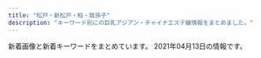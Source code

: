 ```yaml
---
title: "松戸・新松戸・柏・我孫子"
description: "キーワード別にの巨乳アジアン・チャイナエステ嬢情報をまとめました。"
---
```


新着画像と新着キーワードをまとめています。
2021年04月13日の情報です。

<DmmAffiliateIns />
<KeywordTable
  shops={
    [
    {
        "name": "MORE\u30fb\u30e2\u30a2",
        "station": "JR\u67cf\u99c5\u5357\u53e3",
        "url": "http://more.esthe.me/",
        "img_links": [],
        "keywords": {}
    },
    {
        "url": "http://sweet.ebb.jp/",
        "name": "\u30b9\u30a6\u30a3\u30fc\u30c8",
        "station": "JR\u65b0\u677e\u6238\u99c5",
        "keywords": {
            "D": 22,
            "C": 22,
            "83": 22,
            "86": 11
        },
        "img_links": [
            "http://sweet.ebb.jp/2/uploadimg/1565558725.jpg",
            "http://sweet.ebb.jp/2/uploadimg/1610612364.jpg",
            "http://sweet.ebb.jp/2/uploadimg/1613567665.jpg",
            "http://sweet.ebb.jp/2/uploadimg/1613567657.jpg",
            "http://sweet.ebb.jp/ta.jpg",
            "http://sweet.ebb.jp/2/uploadimg/1610612336.jpg",
            "http://sweet.ebb.jp/head.jpg",
            "http://sweet.ebb.jp/tel.jpg",
            "http://sweet.ebb.jp/s1.png",
            "http://sweet.ebb.jp/2/uploadimg/1610608439.jpg",
            "http://sweet.ebb.jp/sys2.png",
            "http://sweet.ebb.jp/staff_t.jpg",
            "http://sweet.ebb.jp/2/uploadimg/1613567647.jpg",
            "http://sweet.ebb.jp/2/uploadimg/1565950572.jpg",
            "http://sweet.ebb.jp/2/uploadimg/1610612372.jpg",
            "http://sweet.ebb.jp/interior_t.jpg",
            "http://sweet.ebb.jp/r1.jpg",
            "http://sweet.ebb.jp/news.png",
            "https://www.ebisu-mensesthe.jp/data/news/552265.jpg"
        ]
    },
    {
        "name": "Abigale\u30fb\u30a2\u30d3\u30ac\u30ec",
        "img_links": [],
        "url": "http://abigale.xyz.mn/",
        "keywords": {},
        "station": "JR\u677e\u6238\u99c5\u897f\u53e3"
    },
    {
        "url": "http://secret.rankuens.com/",
        "name": "Secret\u30fb\u30b7\u30fc\u30af\u30ec\u30c3\u30c8",
        "img_links": [
            "http://secret.rankuens.com/css/staff/staff06.jpg",
            "http://secret.rankuens.com/css/top02-left02a.jpg",
            "http://secret.rankuens.com/css/top02-left03.jpg",
            "http://secret.rankuens.com/css/staff/staff05.jpg",
            "http://secret.rankuens.com/css/staff/staff02.jpg",
            "http://secret.rankuens.com/css/nav/nav06.png",
            "http://secret.rankuens.com/css/nav/nav02.png",
            "http://secret.rankuens.com/css/topbottom.jpg",
            "http://secret.rankuens.com/css/nav/nav05.png",
            "http://secret.rankuens.com/css/nav/nav03.png",
            "http://secret.rankuens.com/css/staff/staff07.jpg",
            "http://secret.rankuens.com/css/staff/staff03.jpg",
            "http://secret.rankuens.com/css/nav/nav01.png",
            "http://secret.rankuens.com/css/nav/nav04.png",
            "http://secret.rankuens.com/css/staff/staff04.jpg",
            "http://secret.rankuens.com/css/head.jpg",
            "http://secret.rankuens.com/css/staff/staff01.jpg",
            "http://secret.rankuens.com/css/osusume02.jpg"
        ],
        "station": "\u516b\u67f1\u99c5",
        "keywords": {
            "E": 3,
            "86": 2,
            "91": 1,
            "87": 1,
            "D": 4,
            "88": 1,
            "89": 2
        }
    },
    {
        "keywords": {
            "86": 9,
            "D": 8,
            "E": 1
        },
        "img_links": [
            "http://xn--vckg5a5c7c8c1czd.biz/img/cg9.jpg",
            "http://xn--vckg5a5c7c8c1czd.biz/img/cg10.jpg",
            "http://xn--vckg5a5c7c8c1czd.biz/img/acct.jpg",
            "http://xn--vckg5a5c7c8c1czd.biz/img/bb.png",
            "http://xn--vckg5a5c7c8c1czd.biz/img/cg2.jpg",
            "http://xn--vckg5a5c7c8c1czd.biz/img/cg3.jpg",
            "http://xn--vckg5a5c7c8c1czd.biz/img/cg5.jpg",
            "http://xn--vckg5a5c7c8c1czd.biz/img/r3.jpg",
            "http://xn--vckg5a5c7c8c1czd.biz/img/cg6.jpg",
            "http://xn--vckg5a5c7c8c1czd.biz/img/cg8.jpg",
            "http://xn--vckg5a5c7c8c1czd.biz/img/lint.jpg",
            "http://xn--vckg5a5c7c8c1czd.biz/img/top.jpg",
            "http://xn--vckg5a5c7c8c1czd.biz/img/r1.jpg",
            "http://xn--vckg5a5c7c8c1czd.biz/img/syst.jpg",
            "http://xn--vckg5a5c7c8c1czd.biz/img/cg71.jpg",
            "http://xn--vckg5a5c7c8c1czd.biz/img/cg1.jpg",
            "http://xn--vckg5a5c7c8c1czd.biz/img/stat.jpg",
            "http://xn--vckg5a5c7c8c1czd.biz/img/cg51.jpg",
            "http://xn--vckg5a5c7c8c1czd.biz/img/rect.jpg",
            "http://xn--vckg5a5c7c8c1czd.biz/img/r4.jpg",
            "http://xn--vckg5a5c7c8c1czd.biz/img/ro1.jpg",
            "http://xn--vckg5a5c7c8c1czd.biz/img/root.jpg",
            "http://xn--vckg5a5c7c8c1czd.biz/img/r2.jpg",
            "http://xn--vckg5a5c7c8c1czd.biz/img/cg7.jpg"
        ],
        "name": "\u685c",
        "url": "http://xn--vckg5a5c7c8c1czd.biz/",
        "station": "JR\u677e\u6238\u99c5\u6771\u53e3"
    },
    {
        "url": "http://loveseven.este88.com/",
        "keywords": {},
        "img_links": [
            "http://loveseven.este88.com/img/kaori1.jpg",
            "http://loveseven.este88.com/i/120/ai1.jpg",
            "http://loveseven.este88.com/images/sora1.jpg",
            "http://loveseven.este88.com/i/80/sora1.jpg",
            "http://loveseven.este88.com/i/img/r1.jpg",
            "http://loveseven.este88.com/img/yuki1.jpg",
            "http://loveseven.este88.com/images/kp1.png",
            "http://loveseven.este88.com/images/kp3.png",
            "http://loveseven.este88.com/images/yuki1.jpg",
            "http://loveseven.este88.com/images/kaori1.jpg",
            "http://loveseven.este88.com/img/sora1.jpg",
            "http://loveseven.este88.com/img/sakura1.jpg",
            "http://loveseven.este88.com/gals/sora1.jpg",
            "http://loveseven.este88.com/i/120/sakura1.jpg",
            "http://loveseven.este88.com/gals/nana1.jpg",
            "http://loveseven.este88.com/images/sakura1.jpg",
            "http://loveseven.este88.com/i/80/nana1.jpg",
            "http://loveseven.este88.com/i/img/r5.jpg",
            "http://loveseven.este88.com/images/kd.jpg",
            "http://loveseven.este88.com/gals/sati1.jpg",
            "http://loveseven.este88.com/i/img/r4.jpg",
            "http://loveseven.este88.com/i/120/sora1.jpg",
            "http://loveseven.este88.com/i/80/kaori1.jpg",
            "http://loveseven.este88.com/images/qr.jpg",
            "http://loveseven.este88.com/img/nana1.jpg",
            "http://loveseven.este88.com/i/80/ai1.jpg",
            "http://loveseven.este88.com/gals/yuyu1.jpg",
            "http://loveseven.este88.com/i/img/r2.jpg",
            "http://loveseven.este88.com/img/ai1.jpg",
            "http://loveseven.este88.com/i/120/kaori1.jpg",
            "http://loveseven.este88.com/i/80/yuki1.jpg",
            "http://loveseven.este88.com/i/img/r3.jpg",
            "http://loveseven.este88.com/gals/sakura1.jpg",
            "http://loveseven.este88.com/images/nana1.jpg",
            "http://loveseven.este88.com/i/120/yuki1.jpg",
            "http://loveseven.este88.com/images/kp2.png",
            "http://loveseven.este88.com/i/120/nana1.jpg",
            "http://loveseven.este88.com/gals/yuki1.jpg",
            "http://loveseven.este88.com/gals/kaori1.jpg",
            "http://loveseven.este88.com/i/80/sakura1.jpg"
        ],
        "station": "JR\u65b0\u677e\u6238\u99c5\u6771\u53e3",
        "name": "\u4e03\u611b"
    },
    {
        "name": "\u5c11\u5973\u6642\u4ee3",
        "keywords": {},
        "img_links": [
            "http://girls.msa.jp/images/top/top_08.png",
            "http://girls.msa.jp/images/home/top.jpg",
            "http://girls.msa.jp/images/top/top_04.jpg",
            "http://girls.msa.jp/images/top/top_06.jpg",
            "http://girls.msa.jp/images/staff_image/staf_010a.jpg",
            "http://girls.msa.jp/images/top/top_05.jpg",
            "http://girls.msa.jp/images/top/top_03.jpg",
            "http://girls.msa.jp/images/page_top.png",
            "http://girls.msa.jp/images/top/top_01.jpg",
            "http://girls.msa.jp/images/top/top_02.jpg"
        ],
        "station": "JR\u677e\u6238\u99c5\u6771\u53e3",
        "url": "http://girls.msa.jp/"
    },
    {
        "name": "\u61a9\u3044\u306e\u5ead\u5712",
        "img_links": [
            "http://ikoi-teien.info/images/a06.jpg",
            "http://ikoi-teien.info/images/top.jpg",
            "http://ikoi-teien.info/images/g1.jpg",
            "http://ikoi-teien.info/images/s2.jpg",
            "http://ikoi-teien.info/images/1.jpg",
            "http://ikoi-teien.info/images/a10.jpg",
            "http://ikoi-teien.info/images/a07.jpg",
            "http://ikoi-teien.info/images/s1.jpg",
            "http://ikoi-teien.info/images/g0.jpg",
            "http://ikoi-teien.info/images/zi_staff.png",
            "http://ikoi-teien.info/images/a09.jpg",
            "http://ikoi-teien.info/images/tisato.jpg",
            "http://ikoi-teien.info/images/mobile.jpg"
        ],
        "keywords": {
            "C": 8
        },
        "url": "http://ikoi-teien.info/",
        "station": "JR\u677e\u6238\u99c5\u6771\u53e3"
    },
    {
        "keywords": {
            "85": 12,
            "83": 12,
            "C": 36,
            "D": 48,
            "86": 24,
            "87": 36
        },
        "url": "http://www.miwaku.mensest.com/",
        "img_links": [
            "http://www.miwaku.mensest.com/files/012-02.jpg",
            "http://www.miwaku.mensest.com/files/010.jpg",
            "http://www.miwaku.mensest.com/files/005.jpg",
            "http://www.miwaku.mensest.com/files/003-03.jpg",
            "http://www.miwaku.mensest.com/files/010-02.jpg",
            "http://www.miwaku.mensest.com/files/012.jpg",
            "http://www.miwaku.mensest.com/files/012-03.jpg",
            "http://www.miwaku.mensest.com/files/004.jpg",
            "http://www.miwaku.mensest.com/files/001-02.jpg",
            "http://www.miwaku.mensest.com/files/004-02.jpg",
            "http://www.miwaku.mensest.com/files/003.jpg",
            "http://www.miwaku.mensest.com/photo_news/upimg/9715060542b19d065a_0.jpg",
            "http://www.miwaku.mensest.com/files/006.jpg",
            "http://www.miwaku.mensest.com/files/006-03.jpg",
            "http://www.miwaku.mensest.com/files/006-02.jpg",
            "http://www.miwaku.mensest.com/files/001-03.jpg",
            "http://www.miwaku.mensest.com/photo_news/upimg/572856035f5905b81e_0.jpg",
            "http://www.miwaku.mensest.com/files/004-03.jpg",
            "http://www.miwaku.mensest.com/photo_news/upimg/76147601b87ed4b8aa_2.jpg",
            "http://www.miwaku.mensest.com/files/003-02.jpg",
            "http://www.miwaku.mensest.com/files/001.jpg",
            "http://www.miwaku.mensest.com/img/featured_post.jpg",
            "http://www.miwaku.mensest.com/files/005-02.jpg",
            "http://www.miwaku.mensest.com/files/005-03.jpg",
            "http://www.miwaku.mensest.com/img/about_me.jpg",
            "http://www.miwaku.mensest.com/files/010-03.jpg"
        ],
        "name": "\u9b45\u60d1-\u307f\u308f\u304f-",
        "station": "\u5357\u6d41\u5c71\u99c5A1\u51fa\u53e3"
    },
    {
        "keywords": {},
        "station": "\u516b\u67f1\u99c5\u5357\u53e3",
        "img_links": [
            "http://y-yu.work/staff/an.jpg",
            "http://y-yu.work/img/goku1.jpg",
            "http://y-yu.work/img/an1.jpg",
            "http://y-yu.work/images/int2.png",
            "http://y-yu.work/images/menu/interior.png",
            "http://y-yu.work/images/rec.jpg",
            "http://y-yu.work/images/sys.png",
            "http://y-yu.work/images/staff_t.jpg",
            "http://y-yu.work/images/time.jpg",
            "http://y-yu.work/images/menu/top.png",
            "http://y-yu.work/images/interior_t.jpg",
            "http://y-yu.work/images/news.jpg",
            "http://y-yu.work/images/menu/staff.png",
            "http://y-yu.work/staff/goku.jpg",
            "http://y-yu.work/img/kumi1.jpg",
            "http://y-yu.work/images/ac1.jpg",
            "http://y-yu.work/images/tg.png",
            "http://y-yu.work/staff/kumi.jpg",
            "http://y-yu.work/img/erina1.jpg",
            "http://y-yu.work/images/int1.jpg",
            "http://y-yu.work/images/right.png",
            "http://y-yu.work/staff/erina.jpg",
            "http://y-yu.work/images/tel.png",
            "http://y-yu.work/images/sisu.jpg"
        ],
        "name": "First Class\uff5e\u30d5\u30a1\u30fc\u30b9\u30c8\u30af\u30e9\u30b9",
        "url": "http://y-yu.work/"
    },
    {
        "name": "\u30bd\u30a6\u30eb",
        "img_links": [
            "http://www.chiba-0002.xyz/img/img-txt-01.png",
            "http://www.chiba-0002.xyz/img/ttl-02.png",
            "http://www.chiba-0002.xyz/img/bnr02.jpg",
            "http://www.chiba-0002.xyz/img/ttl-03.png",
            "http://www.chiba-0002.xyz/img/img3.jpg",
            "http://www.chiba-0002.xyz/img/img1.jpg",
            "http://www.chiba-0002.xyz/img/girls02.jpg",
            "http://www.chiba-0002.xyz/img/girls03.jpg",
            "http://www.chiba-0002.xyz/img/bnr01.jpg",
            "http://www.chiba-0002.xyz/img/ttl-04.png",
            "http://www.chiba-0002.xyz/img/ttl-01.png",
            "http://www.chiba-0002.xyz/img/girls01.jpg",
            "http://www.chiba-0002.xyz/img/img2.jpg"
        ],
        "keywords": {},
        "station": "JR\u67cf\u99c5\u6771\u53e3",
        "url": "http://www.chiba-0002.xyz/"
    },
    {
        "url": "http://www.sakura.esturl.com/",
        "img_links": [
            "http://www.sakura.esturl.com/files/002.jpg",
            "http://www.sakura.esturl.com/images/attention.png",
            "http://www.sakura.esturl.com/files/001.jpg",
            "http://www.sakura.esturl.com/files/004.jpg",
            "http://www.sakura.esturl.com/images/infoSlide01.jpg",
            "http://www.sakura.esturl.com/images/backlistbtn.png",
            "http://www.sakura.esturl.com/files/002-02.jpg",
            "http://www.sakura.esturl.com/files/004-03.jpg",
            "http://www.sakura.esturl.com/files/004-02.jpg",
            "http://www.sakura.esturl.com/files/003.jpg",
            "http://www.sakura.esturl.com/files/003-03.jpg",
            "http://www.sakura.esturl.com/files/003-02.jpg",
            "http://www.sakura.esturl.com/images/coverParts.png",
            "http://www.sakura.esturl.com/files/001-02.jpg",
            "http://www.sakura.esturl.com/files/001-03.jpg",
            "http://www.sakura.esturl.com/files/002-03.jpg"
        ],
        "station": "JR\u67cf\u99c5\u6771\u53e3",
        "keywords": {
            "87": 6,
            "C": 12,
            "86": 2,
            "D": 8
        },
        "name": "\u3055\u304f\u3089"
    },
    {
        "station": "\u5357\u6d41\u5c71\u99c5A2\u51fa\u53e3",
        "name": "37.5\u2103",
        "keywords": {},
        "img_links": [
            "http://chokohoto.xyz/style/images/s-bian.png",
            "http://chokohoto.xyz/style/images/t6.jpg",
            "http://chokohoto.xyz/uploads/210305/1-210305140R01c.jpg",
            "http://chokohoto.xyz/style/images/sys.jpg",
            "http://chokohoto.xyz/style/images/nav2-sta.png",
            "http://chokohoto.xyz/style/images/index-miru_06.jpg",
            "http://chokohoto.xyz/style/images/index-miru_18.jpg",
            "http://chokohoto.xyz/uploads/200608/1-20060QK1404Q.jpg",
            "http://chokohoto.xyz/style/images/t3.png",
            "http://chokohoto.xyz/style/images/t2.png",
            "http://chokohoto.xyz/uploads/210215/1-21021515321VH.jpg",
            "http://chokohoto.xyz/uploads/201203/1-2012031HIV52.jpg",
            "http://chokohoto.xyz/uploads/200608/1-20060QK211234.jpg",
            "http://chokohoto.xyz/style/images/t4.jpg",
            "http://chokohoto.xyz/style/images/nav-sys.jpg",
            "http://chokohoto.xyz/uploads/190129/1-1Z129133H9E3.jpg",
            "http://chokohoto.xyz/style/images/index-miru_03.jpg",
            "http://chokohoto.xyz/style/images/zhuyi.jpg",
            "http://chokohoto.xyz/uploads/201203/1-2012031HR6309.jpg",
            "http://chokohoto.xyz/uploads/200608/1-20060QK101292.jpg"
        ],
        "url": "http://chokohoto.xyz/"
    },
    {
        "keywords": {
            "C": 12,
            "D": 20,
            "86": 5,
            "85": 15
        },
        "img_links": [
            "http://sora.jpn.cm/photos/sites/31/2021/03/2021030212293613.jpg",
            "http://sora.jpn.cm/photos/sites/31/2020/10/2020102911360879.jpg",
            "http://sora.jpn.cm/images/mobile.jpg",
            "http://sora.jpn.cm/images/line1.png",
            "http://sora.jpn.cm/images/top.png",
            "http://sora.jpn.cm/images/s_staff.jpg",
            "http://sora.jpn.cm/images/s_link.jpg",
            "http://sora.jpn.cm/images/2.jpg",
            "http://sora.jpn.cm/images/room2.jpg",
            "http://sora.jpn.cm/images/room3.jpg",
            "http://sora.jpn.cm/images/s_info.png",
            "http://sora.jpn.cm/images/room1.jpg",
            "http://sora.jpn.cm/images/1.jpg",
            "http://sora.jpn.cm/photos/sites/31/2020/09/2020091914553512.jpg",
            "http://sora.jpn.cm/photos/sites/31/2021/03/202103021229346.jpg",
            "http://sora.jpn.cm/images/4.jpg",
            "http://sora.jpn.cm/images/3.jpg",
            "http://sora.jpn.cm/images/room4.jpg"
        ],
        "url": "http://sora.jpn.cm/",
        "name": "\u60a0\u697d",
        "station": "JR\u5317\u677e\u6238\u99c5\u6771\u53e3"
    },
    {
        "station": "JR\u65b0\u677e\u6238\u99c5",
        "keywords": {
            "87": 4,
            "86": 8
        },
        "url": "http://secretgarden0607.com/",
        "img_links": [
            "http://secretgarden0607.com/img/st123.jpg",
            "http://secretgarden0607.com/img/tit2.jpg",
            "http://secretgarden0607.com/img/no.png",
            "http://secretgarden0607.com/img/haya.jpg",
            "http://secretgarden0607.com/img/st02.jpg",
            "http://secretgarden0607.com/img/st06.jpg",
            "http://secretgarden0607.com/img/st034.jpg",
            "http://secretgarden0607.com/img/st062.jpg",
            "http://secretgarden0607.com/img/st031.jpg",
            "http://secretgarden0607.com/img/f1.jpg",
            "http://secretgarden0607.com/img/st122.jpg",
            "http://secretgarden0607.com/img/st12.jpg",
            "http://secretgarden0607.com/img/st024.jpg",
            "http://secretgarden0607.com/img/st03.jpg",
            "http://secretgarden0607.com/img/st011.jpg",
            "http://secretgarden0607.com/img/st012.jpg",
            "http://secretgarden0607.com/img/st07.jpg",
            "http://secretgarden0607.com/img/st023.jpg",
            "http://secretgarden0607.com/img/st01.jpg",
            "http://secretgarden0607.com/img/st022.jpg",
            "http://secretgarden0607.com/img/st071.jpg",
            "http://secretgarden0607.com/img/tit.jpg",
            "http://secretgarden0607.com/img/st073.jpg",
            "http://secretgarden0607.com/img/st021.jpg",
            "http://secretgarden0607.com/img/st032.jpg",
            "http://secretgarden0607.com/img/tit1.jpg",
            "http://secretgarden0607.com/img/st121.jpg",
            "http://secretgarden0607.com/img/st061.jpg",
            "http://secretgarden0607.com/img/st033.jpg",
            "http://secretgarden0607.com/img/noo.png",
            "http://secretgarden0607.com/img/st063.jpg",
            "http://secretgarden0607.com/img/st072.jpg",
            "http://secretgarden0607.com/img/st013.jpg"
        ],
        "name": "SecretGarden"
    },
    {
        "name": "\u6843\u306e\u5712",
        "keywords": {
            "86": 8,
            "87": 28,
            "C": 4,
            "D": 32
        },
        "station": "\u65b0\u938c\u30f6\u8c37\u99c5",
        "img_links": [
            "http://www.momoen.relaxmens.com/files/011-03.jpg",
            "http://www.momoen.relaxmens.com/files/005-02.jpg",
            "http://www.momoen.relaxmens.com/images/barLink.png",
            "http://www.momoen.relaxmens.com/images/time.png",
            "http://www.momoen.relaxmens.com/images/header.png",
            "http://www.momoen.relaxmens.com/files/003.jpg",
            "http://www.momoen.relaxmens.com/files/012-03.jpg",
            "http://www.momoen.relaxmens.com/images/backBtn.png",
            "http://www.momoen.relaxmens.com/files/011.jpg",
            "http://www.momoen.relaxmens.com/images/contentBottom.jpg",
            "http://www.momoen.relaxmens.com/files/012.jpg",
            "http://www.momoen.relaxmens.com/files/005-03.jpg",
            "http://www.momoen.relaxmens.com/images/barProfileSche.png",
            "http://www.momoen.relaxmens.com/files/002-02.jpg",
            "http://www.momoen.relaxmens.com/files/008-03.jpg",
            "http://www.momoen.relaxmens.com/files/009-02.jpg",
            "http://www.momoen.relaxmens.com/files/011-02.jpg",
            "http://www.momoen.relaxmens.com/images/barTherapist.png",
            "http://www.momoen.relaxmens.com/files/001-03.jpg",
            "http://www.momoen.relaxmens.com/images/barProfile.png",
            "http://www.momoen.relaxmens.com/files/008-02.jpg",
            "http://www.momoen.relaxmens.com/files/002-03.jpg",
            "http://www.momoen.relaxmens.com/images/concept.png",
            "http://www.momoen.relaxmens.com/files/002.jpg",
            "http://www.momoen.relaxmens.com/files/008.jpg",
            "http://www.momoen.relaxmens.com/files/007.jpg",
            "http://www.momoen.relaxmens.com/images/barAccess.png",
            "http://www.momoen.relaxmens.com/files/001.jpg",
            "http://www.momoen.relaxmens.com/images/barRecruit.png",
            "http://www.momoen.relaxmens.com/files/003-03.jpg",
            "http://www.momoen.relaxmens.com/files/001-02.jpg",
            "http://www.momoen.relaxmens.com/files/007-03.jpg",
            "http://www.momoen.relaxmens.com/files/012-02.jpg",
            "http://www.momoen.relaxmens.com/images/barSchedule.png",
            "http://www.momoen.relaxmens.com/files/007-02.jpg",
            "http://www.momoen.relaxmens.com/files/003-02.jpg",
            "http://www.momoen.relaxmens.com/files/009.jpg",
            "http://www.momoen.relaxmens.com/images/btnTop.png",
            "http://www.momoen.relaxmens.com/files/009-03.jpg",
            "http://www.momoen.relaxmens.com/files/005.jpg",
            "http://www.momoen.relaxmens.com/images/barSystem.png"
        ],
        "url": "http://www.momoen.relaxmens.com/"
    },
    {
        "station": "JR\u677e\u6238\u99c5\u897f\u53e3",
        "url": "http://sosoya.est888.com/",
        "keywords": {
            "87": 1,
            "C": 1,
            "89": 3,
            "D": 1
        },
        "name": "\u695a\u3005\u5c4b",
        "img_links": [
            "http://sosoya.est888.com/css/nav/nav01.png",
            "http://sosoya.est888.com/css/staff/naiyo02.png",
            "http://sosoya.est888.com/css/staff/staff-03.jpg",
            "http://sosoya.est888.com/css/nav/nav03.png",
            "http://sosoya.est888.com/css/top02.jpg",
            "http://sosoya.est888.com/css/top004.jpg",
            "http://sosoya.est888.com/css/staff/staff-04.jpg",
            "http://sosoya.est888.com/css/right.png",
            "http://sosoya.est888.com/css/head01.jpg",
            "http://sosoya.est888.com/css/staff/naiyo01.png",
            "http://sosoya.est888.com/css/nav/nav02.png",
            "http://sosoya.est888.com/css/nav/nav06.png",
            "http://sosoya.est888.com/css/staff/staff-01.jpg",
            "http://sosoya.est888.com/css/nav/nav04.png",
            "http://sosoya.est888.com/css/top01.jpg",
            "http://sosoya.est888.com/css/nav/nav05.png",
            "http://sosoya.est888.com/css/left.png",
            "http://sosoya.est888.com/css/staff/staff-02.jpg"
        ]
    },
    {
        "station": "JR\u65b0\u516b\u67f1\u99c5",
        "keywords": {
            "85": 6,
            "D": 17,
            "C": 29,
            "87": 3,
            "88": 1,
            "E": 4,
            "86": 11
        },
        "img_links": [
            "http://tagurou.xyz.mn/photos/sites/6/2019/05/201905231327331.jpg",
            "http://tagurou.xyz.mn/photos/sites/6/2019/12/2019120408461259.jpg",
            "http://tagurou.xyz.mn/images/info.jpg",
            "http://tagurou.xyz.mn/photos/sites/6/2019/03/2019030416515471.jpg",
            "http://tagurou.xyz.mn/photos/sites/6/2019/09/2019092511413276.jpg",
            "http://tagurou.xyz.mn/images/s_news.jpg",
            "http://tagurou.xyz.mn/photos/sites/6/2019/03/201903181033330.jpg",
            "http://tagurou.xyz.mn/photos/sites/6/2019/03/2019030418105444.jpg",
            "http://tagurou.xyz.mn/photos/sites/6/2019/11/2019111805350313.jpg",
            "http://tagurou.xyz.mn/photos/sites/6/2019/05/2019051010374753.jpg",
            "http://tagurou.xyz.mn/photos/sites/6/2019/09/2019091016461939.jpg",
            "http://tagurou.xyz.mn/images/mobile.jpg",
            "http://tagurou.xyz.mn/photos/sites/6/2019/12/2019120408461554.jpg",
            "http://tagurou.xyz.mn/photos/sites/6/2019/03/2019030917094368.jpg",
            "http://tagurou.xyz.mn/photos/sites/6/2019/11/2019111303001243.jpg",
            "http://tagurou.xyz.mn/photos/sites/6/2020/11/2020113008475911.jpg",
            "http://tagurou.xyz.mn/images/room3.jpg",
            "http://tagurou.xyz.mn/images/s_link.jpg",
            "http://tagurou.xyz.mn/images/room1.jpg",
            "http://tagurou.xyz.mn/photos/sites/6/2019/11/2019110404544922.jpg",
            "http://tagurou.xyz.mn/photos/sites/6/2019/09/2019091016392780.jpg",
            "http://tagurou.xyz.mn/images/top.jpg",
            "http://tagurou.xyz.mn/photos/sites/6/2019/03/201903041651535.jpg",
            "http://tagurou.xyz.mn/photos/sites/6/2020/01/2020010910135316.jpg",
            "http://tagurou.xyz.mn/photos/sites/6/2019/10/2019102414385819.jpg",
            "http://tagurou.xyz.mn/photos/sites/6/2020/03/2020030706483054.jpg",
            "http://tagurou.xyz.mn/photos/sites/6/2019/11/2019111303001512.jpg",
            "http://tagurou.xyz.mn/photos/sites/6/2020/03/2020030706483424.jpg",
            "http://tagurou.xyz.mn/images/room2.jpg",
            "http://tagurou.xyz.mn/images/room4.jpg",
            "http://tagurou.xyz.mn/photos/sites/6/2019/10/2019102903281868.jpg",
            "http://tagurou.xyz.mn/photos/sites/6/2019/05/201905311324065.jpg",
            "http://tagurou.xyz.mn/photos/sites/6/2019/12/2019122007323851.jpg",
            "http://tagurou.xyz.mn/photos/sites/6/2020/01/202001030529215.jpg",
            "http://tagurou.xyz.mn/images/s_staff.jpg",
            "http://tagurou.xyz.mn/photos/sites/6/2019/08/201908131018080.jpg"
        ],
        "url": "http://tagurou.xyz.mn/",
        "name": "\u6e80\u5929\u661f"
    },
    {
        "keywords": {
            "86": 6,
            "D": 4,
            "E": 1,
            "F": 1
        },
        "url": "http://massage-relax.blue/",
        "name": "Love\u3086\u3086",
        "station": "JR\u67cf\u99c5\u897f\u53e3",
        "img_links": [
            "http://massage-relax.blue/images/an_3_01.jpg",
            "http://massage-relax.blue/images/an_5_01.jpg",
            "http://massage-relax.blue/images/staff_images/cg031.jpg",
            "http://massage-relax.blue/images/staff_images/cg02.jpg",
            "http://massage-relax.blue/images/an_2_02.jpg",
            "http://massage-relax.blue/images/slider/slide1.png",
            "http://massage-relax.blue/images/slider/slide3s.png",
            "http://massage-relax.blue/images/an_4_02.jpg",
            "http://massage-relax.blue/images/staff_images/cg071.jpg",
            "http://massage-relax.blue/images/an_1_01.jpg",
            "http://massage-relax.blue/images/an_5_02.jpg",
            "http://massage-relax.blue/images/staff_images/cg03.jpg",
            "http://massage-relax.blue/images/slider/slide3.png",
            "http://massage-relax.blue/images/staff_images/cg06.jpg",
            "http://massage-relax.blue/images/staff_images/cg05.jpg",
            "http://massage-relax.blue/images/an_4_01.jpg",
            "http://massage-relax.blue/images/an_2_01.jpg",
            "http://massage-relax.blue/images/staff_images/cg01.jpg",
            "http://massage-relax.blue/images/staff_images/cg072.jpg",
            "http://massage-relax.blue/images/slider/slide1s.png",
            "http://massage-relax.blue/images/slider/slide2.png",
            "http://massage-relax.blue/images/slider/slide2s.png",
            "http://massage-relax.blue/images/no.png",
            "http://massage-relax.blue/images/staff_images/cg051.jpg",
            "http://massage-relax.blue/images/index_01.jpg",
            "http://massage-relax.blue/images/an_6_01.jpg",
            "http://massage-relax.blue/images/an_6_02.jpg",
            "http://massage-relax.blue/images/ff.jpg",
            "http://massage-relax.blue/images/an_3_02.jpg",
            "http://massage-relax.blue/images/staff_images/cg07.jpg",
            "http://massage-relax.blue/images/an_1_02.jpg"
        ]
    },
    {
        "keywords": {
            "E": 2
        },
        "station": "\u516b\u67f1\u99c5",
        "img_links": [
            "https://gakuen.jpn.vin/photos/sites/26/2021/04/2021041215533438-e1618210422441.jpeg",
            "https://gakuen.jpn.vin/images/g15.jpg",
            "https://gakuen.jpn.vin/images/info2.jpg",
            "https://gakuen.jpn.vin/photos/sites/26/2021/04/2021040119262861.jpg",
            "https://gakuen.jpn.vin/photos/sites/26/2021/04/202104011926198.jpg",
            "https://gakuen.jpn.vin/images/info.jpg",
            "https://gakuen.jpn.vin/images/s_cosplay.jpg",
            "https://gakuen.jpn.vin/images/2.jpg",
            "https://gakuen.jpn.vin/images/s_staff.jpg",
            "https://gakuen.jpn.vin/images/g7.jpg",
            "https://gakuen.jpn.vin/images/1.jpg",
            "https://gakuen.jpn.vin/images/s_link.jpg",
            "https://gakuen.jpn.vin/images/staff_bj3.jpg",
            "https://gakuen.jpn.vin/images/g8.jpg",
            "https://gakuen.jpn.vin/photos/sites/26/2021/04/2021040119262660.jpg",
            "https://gakuen.jpn.vin/photos/sites/26/2021/04/2021040119262714.jpg",
            "https://gakuen.jpn.vin/photos/sites/26/2021/04/2021040119262085.jpg",
            "https://gakuen.jpn.vin/images/g17.jpg",
            "https://gakuen.jpn.vin/images/mobile.jpg",
            "https://gakuen.jpn.vin/images/pick.jpg",
            "https://gakuen.jpn.vin/photos/sites/26/2021/04/2021040119261822.jpg",
            "https://gakuen.jpn.vin/images/g13.jpg",
            "https://gakuen.jpn.vin/images/g16.jpg",
            "https://gakuen.jpn.vin/images/g1.jpg",
            "https://gakuen.jpn.vin/images/top.jpg",
            "https://gakuen.jpn.vin/images/g2.jpg",
            "https://gakuen.jpn.vin/images/g3.jpg",
            "https://gakuen.jpn.vin/photos/sites/26/2021/04/2021040119261773.jpg",
            "https://gakuen.jpn.vin/images/g10.jpg",
            "https://gakuen.jpn.vin/images/news1.jpg"
        ],
        "url": "https://gakuen.jpn.vin/",
        "name": "\u516b\u67f1\u5b66\u5712"
    },
    {
        "url": "http://relax.blue/",
        "img_links": [
            "http://relax.blue/images/cg02.jpg",
            "http://relax.blue/images/staff_s.png",
            "http://relax.blue/images/cg04.jpg",
            "http://relax.blue/images/cg01.jpg",
            "http://relax.blue/images/evetop.png",
            "http://relax.blue/images/cg03.jpg",
            "http://relax.blue/images/news.png",
            "http://relax.blue/images/top.png"
        ],
        "name": "\u3055\u304f\u3089",
        "station": "JR\u65b0\u677e\u6238\u99c5",
        "keywords": {
            "D": 4,
            "87": 3,
            "E": 6,
            "86": 9
        }
    },
    {
        "station": "JR\u5357\u67cf\u99c5\u897f\u53e3",
        "img_links": [
            "http://melpomene-est.xyz/images/b4.jpg",
            "http://melpomene-est.xyz/images/cg01.jpg",
            "http://melpomene-est.xyz/images/cg02.jpg",
            "http://melpomene-est.xyz/images/cg05.jpg",
            "http://melpomene-est.xyz/images/b1.jpg",
            "http://melpomene-est.xyz/images/b2.jpg",
            "http://melpomene-est.xyz/images/rosel.png",
            "http://melpomene-est.xyz/images/b5.jpg",
            "http://melpomene-est.xyz/images/b6.jpg",
            "http://melpomene-est.xyz/images/cg06.jpg",
            "http://melpomene-est.xyz/images/tel.png",
            "http://melpomene-est.xyz/images/cg10.jpg",
            "http://melpomene-est.xyz/images/cg07.jpg",
            "http://melpomene-est.xyz/images/roser.png",
            "http://melpomene-est.xyz/images/b3.jpg",
            "http://melpomene-est.xyz/images/cg03.jpg"
        ],
        "name": "\u30df\u30eb\u30ad\u30fc",
        "keywords": {
            "86": 42
        },
        "url": "http://melpomene-est.xyz/"
    },
    {
        "url": "https://heartpeace-mabashi.business.site/",
        "img_links": [],
        "name": "heart Peace \u99ac\u6a4b",
        "keywords": {},
        "station": "JR\u99ac\u6a4b\u99c5\u897f\u53e3"
    },
    {
        "station": "JR\u6211\u5b6b\u5b50\u99c5\u5357\u53e3",
        "name": "\u30ed\u30fc\u30ba\uff5eRose",
        "keywords": {
            "H": 4,
            "E": 12,
            "89": 8,
            "D": 12,
            "87": 16,
            "86": 4,
            "91": 4
        },
        "url": "http://www.rose.mensest.com/",
        "img_links": [
            "http://www.rose.mensest.com/files/003.jpg",
            "http://www.rose.mensest.com/files/002.jpg",
            "http://www.rose.mensest.com/files/006.jpg",
            "http://www.rose.mensest.com/files/005.jpg",
            "http://www.rose.mensest.com/files/008.jpg",
            "http://www.rose.mensest.com/files/004.jpg",
            "http://www.rose.mensest.com/files/001.jpg",
            "http://www.rose.mensest.com/files/007.jpg"
        ]
    },
    {
        "station": "JR\u67cf\u99c5\u6771\u53e3",
        "keywords": {},
        "url": "https://crestage.est.cm/",
        "name": "CRESTAGE",
        "img_links": []
    },
    {
        "station": "JR\u67cf\u99c5\u6771\u53e3",
        "keywords": {
            "D": 14,
            "85": 3,
            "C": 30,
            "E": 1,
            "88": 1,
            "87": 5,
            "83": 1,
            "86": 9
        },
        "url": "http://silent-wall.xyz.mn/",
        "img_links": [
            "http://silent-wall.xyz.mn/photos/sites/26/2019/06/2019061013003626.jpg",
            "http://silent-wall.xyz.mn/images/nbj1.jpg",
            "http://silent-wall.xyz.mn/photos/sites/26/2019/06/2019061112474010.jpg",
            "http://silent-wall.xyz.mn/photos/sites/26/2021/02/2021022310394778.jpg",
            "http://silent-wall.xyz.mn/photos/sites/26/2020/10/2020101116211538.jpg",
            "http://silent-wall.xyz.mn/photos/sites/26/2019/06/2019060814103073.jpg",
            "http://silent-wall.xyz.mn/photos/sites/26/2021/02/2021022712521855.jpg",
            "http://silent-wall.xyz.mn/photos/sites/26/2019/05/2019051213110435.jpg",
            "http://silent-wall.xyz.mn/photos/sites/26/2019/06/2019061013003011.jpg",
            "http://silent-wall.xyz.mn/photos/sites/26/2019/06/2019061616372934.jpg",
            "http://silent-wall.xyz.mn/photos/sites/26/2021/03/2021031510300931.jpg",
            "http://silent-wall.xyz.mn/photos/sites/26/2019/06/2019061012562797.jpg",
            "http://silent-wall.xyz.mn/photos/sites/26/2019/06/2019060819212459.jpg",
            "http://silent-wall.xyz.mn/images/room4.jpg",
            "http://silent-wall.xyz.mn/photos/sites/26/2021/04/2021040210341148.jpg",
            "http://silent-wall.xyz.mn/photos/sites/26/2019/05/201905121311038.jpg",
            "http://silent-wall.xyz.mn/images/room2.jpg",
            "http://silent-wall.xyz.mn/images/bj3.jpg",
            "http://silent-wall.xyz.mn/images/news.jpg",
            "http://silent-wall.xyz.mn/images/top.jpg",
            "http://silent-wall.xyz.mn/images/bj1.jpg",
            "http://silent-wall.xyz.mn/photos/sites/26/2019/01/2019010421363971.jpeg",
            "http://silent-wall.xyz.mn/images/room1.jpg",
            "http://silent-wall.xyz.mn/photos/sites/26/2021/02/2021021812054752.jpg",
            "http://silent-wall.xyz.mn/images/mobile.jpg",
            "http://silent-wall.xyz.mn/photos/sites/26/2019/11/2019112610413055.jpg",
            "http://silent-wall.xyz.mn/images/room3.jpg",
            "http://silent-wall.xyz.mn/photos/sites/26/2019/06/2019062912023976.jpg",
            "http://silent-wall.xyz.mn/photos/sites/26/2019/05/2019052619312725.jpg",
            "http://silent-wall.xyz.mn/photos/sites/26/2019/06/2019060812033719.jpg",
            "http://silent-wall.xyz.mn/photos/sites/26/2019/05/2019052619312840.jpg",
            "http://silent-wall.xyz.mn/images/tu.jpg",
            "http://silent-wall.xyz.mn/photos/sites/26/2019/11/2019110209065231.jpg",
            "http://silent-wall.xyz.mn/images/pick.jpg",
            "http://silent-wall.xyz.mn/images/nbj3.jpg",
            "http://silent-wall.xyz.mn/images/s_staff.jpg",
            "http://silent-wall.xyz.mn/images/mail.jpg",
            "http://silent-wall.xyz.mn/images/nei1-3.jpg",
            "http://silent-wall.xyz.mn/photos/sites/26/2019/05/2019061013025963.jpg"
        ],
        "name": "\u30b5\u30a4\u30ec\u30f3\u30c8\u30a6\u30a9\u30fc\u30eb"
    },
    {
        "img_links": [
            "http://www.n-rakuen.work/images/8.jpg",
            "http://www.n-rakuen.work/images/sisu.jpg",
            "http://www.n-rakuen.work/images/5.jpg",
            "http://www.n-rakuen.work/img/koko1.jpg",
            "http://www.n-rakuen.work/images/2.jpg",
            "http://www.n-rakuen.work/images/int1.jpg",
            "http://www.n-rakuen.work/si/i4.png",
            "http://www.n-rakuen.work/img/moe1.jpg",
            "http://www.n-rakuen.work/images/news.jpg",
            "http://www.n-rakuen.work/img/natumi2.jpg",
            "http://www.n-rakuen.work/images/mobile.jpg",
            "http://www.n-rakuen.work/images/interior_t.jpg",
            "http://www.n-rakuen.work/si/s3.png",
            "http://www.n-rakuen.work/img/sasa1.jpg",
            "http://www.n-rakuen.work/images/head.jpg",
            "http://www.n-rakuen.work/si/i2.png",
            "http://www.n-rakuen.work/images/sys.jpg",
            "http://www.n-rakuen.work/si/s2.png",
            "http://www.n-rakuen.work/images/3.jpg",
            "http://www.n-rakuen.work/images/tel.jpg",
            "http://www.n-rakuen.work/images/staff_t.jpg",
            "http://www.n-rakuen.work/si/s4.png",
            "http://www.n-rakuen.work/img/sasa2.jpg",
            "http://www.n-rakuen.work/si/i3.png",
            "http://www.n-rakuen.work/img/natumi1.jpg",
            "http://www.n-rakuen.work/si/i1.png",
            "http://www.n-rakuen.work/img/moe2.jpg",
            "http://www.n-rakuen.work/images/int2.jpg",
            "http://www.n-rakuen.work/si/s1.png",
            "http://www.n-rakuen.work/img/koko2.jpg"
        ],
        "station": "\u4e94\u9999\u99c5\u6771\u53e3",
        "keywords": {},
        "name": "\u7652\u3057\u306e\u7cbe\u970a",
        "url": "http://www.n-rakuen.work/"
    },
    {
        "keywords": {},
        "img_links": [],
        "url": "http://hi-msg.com/tomato2/",
        "name": "\u30c8\u30de\u30c8\uff5eTomato",
        "station": "JR\u677e\u6238\u99c5"
    },
    {
        "keywords": {},
        "url": "http://es-kirara.work/",
        "img_links": [
            "http://es-kirara.work/images/news.jpg",
            "http://es-kirara.work/img/mimi1.jpg",
            "http://es-kirara.work/images/head.jpg",
            "http://es-kirara.work/images/2.jpg",
            "http://es-kirara.work/images/sys1.png",
            "http://es-kirara.work/images/4.jpg",
            "http://es-kirara.work/images/b2.jpg",
            "http://es-kirara.work/images/staff_t.jpg",
            "http://es-kirara.work/images/b1.jpg",
            "http://es-kirara.work/img/miho1.jpg",
            "http://es-kirara.work/images/mobile.jpg",
            "http://es-kirara.work/images/int2.png",
            "http://es-kirara.work/images/sys2.png",
            "http://es-kirara.work/images/s1.png",
            "http://es-kirara.work/images/interior_t.jpg",
            "http://es-kirara.work/images/tel.jpg",
            "http://es-kirara.work/images/1.jpg",
            "http://es-kirara.work/images/info.png",
            "http://es-kirara.work/img/sakura1.jpg",
            "http://es-kirara.work/images/3.jpg",
            "http://es-kirara.work/img/sayuri1.jpg",
            "http://es-kirara.work/images/int1.png"
        ],
        "name": "\u697d\u5712\uff5e\u3042\u308f\u308f",
        "station": "\u5357\u6d41\u5c71\u99c5A2\u51fa\u53e3"
    },
    {
        "keywords": {
            "D": 4,
            "87": 6,
            "E": 6,
            "89": 2,
            "88": 2
        },
        "url": "http://www.maskingdom.esturl.com/",
        "name": "MasKINGDOM\uff5e\u30de\u30b9\u30ad\u30f3\u30b0\u30c0\u30e0",
        "img_links": [
            "http://www.maskingdom.esturl.com/photo_news/upimg/754985a09a8eff3433_1.jpg",
            "http://www.maskingdom.esturl.com/images/top-left01.jpg",
            "http://www.maskingdom.esturl.com/files/004.jpg",
            "http://www.maskingdom.esturl.com/images/m-top-right01.jpg",
            "http://www.maskingdom.esturl.com/images/m-top-right03.jpg",
            "http://www.maskingdom.esturl.com/files/001-02.jpg",
            "http://www.maskingdom.esturl.com/images/call.png",
            "http://www.maskingdom.esturl.com/images/m-right.jpg",
            "http://www.maskingdom.esturl.com/images/m-yejiao.jpg",
            "http://www.maskingdom.esturl.com/images/m-head.jpg",
            "http://www.maskingdom.esturl.com/files/005.jpg",
            "http://www.maskingdom.esturl.com/images/m-top-right04.jpg",
            "http://www.maskingdom.esturl.com/files/002.jpg",
            "http://www.maskingdom.esturl.com/images/m-top03.jpg",
            "http://www.maskingdom.esturl.com/images/m-top-right02.jpg",
            "http://www.maskingdom.esturl.com/files/004-02.jpg",
            "http://www.maskingdom.esturl.com/files/003.jpg",
            "http://www.maskingdom.esturl.com/images/m-left.jpg",
            "http://www.maskingdom.esturl.com/files/003-02.jpg",
            "http://www.maskingdom.esturl.com/photo_news/upimg/754985a09a8eff3433_0.jpg",
            "http://www.maskingdom.esturl.com/files/001.jpg",
            "http://www.maskingdom.esturl.com/images/m-top02.jpg",
            "http://www.maskingdom.esturl.com/files/005-02.jpg",
            "http://www.maskingdom.esturl.com/photo_news/upimg/754985a09a8eff3433_2.jpg",
            "http://www.maskingdom.esturl.com/files/002-02.jpg"
        ],
        "station": "JR\u67cf\u99c5\u6771\u53e3"
    },
    {
        "img_links": [
            "https://sumire08.com/wp-content/uploads/2019/03/4EBE579C-CE3E-4804-8620-E11E8D58FB25.jpeg",
            "https://sumire08.com/wp-content/uploads/2019/03/GK035_350A.jpg",
            "https://sumire08.com/wp-content/uploads/2019/07/56009B85-F870-4B3B-9FF8-21CD8C0EC755-160x90.jpeg",
            "https://sumire08.com/wp-content/uploads/2019/06/88DA8E06-DC87-471F-97D2-9B35F6C1EAF9.jpeg",
            "https://sumire08.com/wp-content/uploads/2019/07/WeChat-Image_20190726200941.jpg",
            "https://sumire08.com/wp-content/uploads/2019/04/056E9668-8936-4183-9339-0EC56BB0B591.jpeg",
            "https://sumire08.com/wp-content/uploads/2019/05/S__2785293.jpg",
            "https://sumire08.com/wp-content/uploads/2020/09/C4DE7C44-6432-4BEF-963C-6B836897424D-320x180.jpeg",
            "https://sumire08.com/wp-content/uploads/2019/07/0198D22C-A5E9-448B-8246-2D1FD87415E9-160x90.jpeg",
            "https://sumire08.com/wp-content/uploads/2019/03/B6BB0A08-2659-4F1B-BCF6-F5FE2B6F3701.jpeg",
            "https://sumire08.com/wp-content/uploads/2019/04/S__1425426-160x90.jpg",
            "https://sumire08.com/wp-content/uploads/2020/09/898DFBCC-F518-4ADA-8E86-C6273285E9FE.jpeg",
            "https://sumire08.com/wp-content/uploads/2019/06/FA1314BC-C8A1-428B-A668-A693A8969285-160x90.jpeg",
            "https://sumire08.com/wp-content/uploads/2020/09/92477948-FF9B-45E6-9332-B09153F1CC19-160x90.jpeg",
            "https://sumire08.com/wp-content/uploads/2021/03/0E5A8739-FE27-471F-B978-65F978347D00.jpeg",
            "https://sumire08.com/wp-content/uploads/2020/09/898DFBCC-F518-4ADA-8E86-C6273285E9FE-160x90.jpeg",
            "https://sumire08.com/wp-content/uploads/2019/07/56009B85-F870-4B3B-9FF8-21CD8C0EC755-120x68.jpeg",
            "https://sumire08.com/wp-content/uploads/2019/09/\u30e1\u30a4\u30f3\u30b9\u30e9\u30a4\u30c0\u30fc\u30a4\u30e1\u30fc\u30b8\u4e2d\u5fc32.jpg",
            "https://sumire08.com/wp-content/uploads/2019/07/0198D22C-A5E9-448B-8246-2D1FD87415E9-120x68.jpeg",
            "https://sumire08.com/wp-content/uploads/2019/06/EB745AF9-1651-4266-B473-E84442AAE4A6-160x90.jpeg",
            "https://sumire08.com/wp-content/uploads/2019/03/\u30ab\u30e9\u30e0\u5185-160x90.jpg",
            "https://sumire08.com/wp-content/uploads/2019/09/\u30e2\u30d0\u30a4\u30eb\u7528\u30b9\u30e9\u30a4\u30c0\u30fc\u30a4\u30e1\u30fc\u30b8\u4e2d\u5fc32.jpg",
            "https://sumire08.com/wp-content/uploads/2019/09/top_03.jpg",
            "https://sumire08.com/wp-content/uploads/2019/06/FA1314BC-C8A1-428B-A668-A693A8969285-320x180.jpeg",
            "https://sumire08.com/wp-content/uploads/2019/06/FA1314BC-C8A1-428B-A668-A693A8969285-120x68.jpeg",
            "https://sumire08.com/wp-content/uploads/2019/07/1B69056E-3F5C-4E99-8B7F-71E6004F2AB9-160x90.jpeg",
            "https://sumire08.com/wp-content/uploads/2020/02/CF86F45A-FE74-4E12-8B6D-1BB4F5C56D90-160x90.jpeg",
            "https://sumire08.com/wp-content/uploads/2019/07/836D4D0B-3584-48E2-960E-AEDE1593D320.jpeg",
            "https://sumire08.com/wp-content/uploads/2020/09/44A30A8D-E1A7-479A-BDD3-B7EAC5E292BD-614x1024.jpeg",
            "https://sumire08.com/wp-content/uploads/2021/01/530A7214-3FCA-4354-AF63-D6B0D158BF0D-160x90.jpeg",
            "https://sumire08.com/wp-content/uploads/2019/03/1150EB8A-7284-4825-AF6E-AAD665667452.jpeg",
            "https://sumire08.com/wp-content/uploads/2019/04/321B3864-B704-4F0A-90DA-22A3998EA845-160x90.jpeg",
            "https://sumire08.com/wp-content/uploads/2019/06/88DA8E06-DC87-471F-97D2-9B35F6C1EAF9-120x68.jpeg",
            "https://sumire08.com/wp-content/uploads/2019/05/S__2785294-160x90.jpg",
            "https://sumire08.com/wp-content/uploads/2020/09/74EB8777-E396-43D8-8098-FFF449CF98DB-644x1024.jpeg",
            "https://sumire08.com/wp-content/uploads/2019/09/22C5211A-5CE9-4FF7-9597-C84C6EC9D2C3.jpeg",
            "https://sumire08.com/wp-content/uploads/2020/09/83419704-8AFB-4BAF-B5EC-E2B52BD5DF7C-160x90.jpeg",
            "https://sumire08.com/wp-content/uploads/2020/09/C4AAD404-2CE0-491A-A0AB-7658AD4D3871-320x180.jpeg",
            "https://sumire08.com/wp-content/uploads/2019/07/0198D22C-A5E9-448B-8246-2D1FD87415E9-300x180.jpeg",
            "https://sumire08.com/wp-content/uploads/2019/03/5BF21ED1-6E3F-40F5-90F5-AFF002B0F4D1.jpeg",
            "https://sumire08.com/wp-content/uploads/2019/07/0198D22C-A5E9-448B-8246-2D1FD87415E9-300x200.jpeg",
            "https://sumire08.com/wp-content/uploads/2019/06/4D842BE5-A516-461E-84CF-083FDE3D5314-160x90.jpeg",
            "https://sumire08.com/wp-content/uploads/2019/06/FA1314BC-C8A1-428B-A668-A693A8969285.jpeg",
            "https://sumire08.com/wp-content/uploads/2019/03/859E09EF-886F-4C35-B000-A366C2B292EC.jpeg",
            "https://sumire08.com/wp-content/uploads/2019/03/\u30ab\u30e9\u30e0\u51852.jpg",
            "https://sumire08.com/wp-content/uploads/2020/09/83419704-8AFB-4BAF-B5EC-E2B52BD5DF7C-120x68.jpeg",
            "https://sumire08.com/wp-content/uploads/2019/09/\u30e2\u30d0\u30a4\u30eb\u7528\u30b9\u30e9\u30a4\u30c0\u30fc\u30a4\u30e1\u30fc\u30b8\u4e2d\u5fc31.jpg",
            "https://sumire08.com/wp-content/uploads/2019/06/88DA8E06-DC87-471F-97D2-9B35F6C1EAF9-160x90.jpeg",
            "https://sumire08.com/wp-content/uploads/2019/04/76DD58DB-FDAE-4D56-BA5A-8B8E3F779211-160x90.jpeg",
            "https://sumire08.com/wp-content/uploads/2019/03/gahag-0115202049.jpg",
            "https://sumire08.com/wp-content/uploads/2020/09/898DFBCC-F518-4ADA-8E86-C6273285E9FE-120x68.jpeg",
            "https://sumire08.com/wp-content/uploads/2020/09/DC01A3CA-FF4D-4AC3-8B2E-1519635952C3-320x180.jpeg",
            "https://sumire08.com/wp-content/uploads/2019/07/1B69056E-3F5C-4E99-8B7F-71E6004F2AB9-120x68.jpeg",
            "https://sumire08.com/wp-content/uploads/2020/09/898DFBCC-F518-4ADA-8E86-C6273285E9FE-320x180.jpeg",
            "https://sumire08.com/wp-content/uploads/2020/09/83419704-8AFB-4BAF-B5EC-E2B52BD5DF7C-320x180.jpeg",
            "https://sumire08.com/wp-content/uploads/2019/09/12791E13-31BE-4C40-A77F-A967E5FB1622.jpeg",
            "https://sumire08.com/wp-content/uploads/2019/03/224063FF-898A-4D82-B12F-A4D2C69E0C3F.jpeg",
            "https://sumire08.com/wp-content/uploads/2019/07/56009B85-F870-4B3B-9FF8-21CD8C0EC755-300x180.jpeg",
            "https://sumire08.com/wp-content/uploads/2021/02/C0F3F85E-674A-4FAF-A7A0-9102881BF705-120x68.jpeg",
            "https://sumire08.com/wp-content/uploads/2019/03/21E4A043-87C3-4B75-895F-E0FBDC8E99A9.jpeg",
            "https://sumire08.com/wp-content/uploads/2019/09/325878A1-1C55-49AC-8BD6-C53B3C6D76D0.jpeg",
            "https://sumire08.com/wp-content/uploads/2020/09/25417438-E741-4545-8F8C-7CDFA7B1999B-320x180.jpeg",
            "https://sumire08.com/wp-content/uploads/2019/09/\u30b3\u30f3\u30c6\u30f3\u30c41A.jpg",
            "https://sumire08.com/wp-content/uploads/2019/03/bk004-1.jpg",
            "https://sumire08.com/wp-content/uploads/2019/06/88DA8E06-DC87-471F-97D2-9B35F6C1EAF9-320x180.jpeg",
            "https://sumire08.com/wp-content/uploads/2020/11/ACE363F2-F98D-48C1-84E6-EC0D7CEFEC29-620x1024.jpeg",
            "https://sumire08.com/wp-content/uploads/2019/07/1B69056E-3F5C-4E99-8B7F-71E6004F2AB9-300x180.jpeg",
            "https://sumire08.com/wp-content/uploads/2019/03/8061AAED-5A22-454C-9644-258D4AAA56D9.jpeg"
        ],
        "station": "JR\u65b0\u677e\u6238\u99c5",
        "name": "\u3059\u307f\u308c",
        "keywords": {},
        "url": "https://sumire08.com/"
    },
    {
        "keywords": {},
        "station": "JR\u5929\u738b\u53f0\u99c5\u5357\u53e3",
        "img_links": [],
        "url": "https://yui-aroma.com/",
        "name": "\u7d50YUI"
    },
    {
        "station": "JR\u67cf\u99c5\u5357\u53e3",
        "name": "\u7518\u5473\u6599",
        "url": "https://kanmiryou.xyz.mn/",
        "img_links": [
            "https://kanmiryou.xyz.mn/images/s_news.jpg",
            "https://kanmiryou.xyz.mn/images/top.jpg",
            "https://kanmiryou.xyz.mn/images/s1.jpg",
            "https://kanmiryou.xyz.mn/images/s_face.jpg",
            "https://kanmiryou.xyz.mn/images/new.jpg",
            "https://kanmiryou.xyz.mn/images/room3.jpg",
            "https://kanmiryou.xyz.mn/images/room4.jpg",
            "https://kanmiryou.xyz.mn/images/mobile.jpg",
            "https://kanmiryou.xyz.mn/photos/sites/40/2021/03/2021030614173780.jpg",
            "https://kanmiryou.xyz.mn/photos/sites/40/2021/03/2021030614173724.jpg",
            "https://kanmiryou.xyz.mn/images/room1.jpg",
            "https://kanmiryou.xyz.mn/photos/sites/40/2021/03/2021030614173823.jpg",
            "https://kanmiryou.xyz.mn/images/s2.jpg",
            "https://kanmiryou.xyz.mn/photos/sites/40/2021/03/2021030618231353.jpg",
            "https://kanmiryou.xyz.mn/images/s_staff.jpg",
            "https://kanmiryou.xyz.mn/images/news_bj2.jpg",
            "https://kanmiryou.xyz.mn/images/s_link.jpg",
            "https://kanmiryou.xyz.mn/photos/sites/40/2021/03/2021032414405546.jpg",
            "https://kanmiryou.xyz.mn/images/room2.jpg",
            "https://kanmiryou.xyz.mn/images/tel.jpg"
        ],
        "keywords": {
            "86": 51,
            "83": 17,
            "85": 17,
            "D": 85,
            "C": 13
        }
    },
    {
        "name": "LOVER",
        "url": "http://es-candy.work/",
        "station": "JR\u65b0\u677e\u6238\u99c5",
        "keywords": {
            "86": 1,
            "88": 1,
            "89": 1,
            "87": 1
        },
        "img_links": [
            "http://es-candy.work/images/tgirl.jpg",
            "http://es-candy.work/sp/images/ac1.jpg",
            "http://es-candy.work/sp/images/rec2.jpg",
            "http://es-candy.work/images/sys1.jpg",
            "http://es-candy.work/img/rina1.jpg",
            "http://es-candy.work/sp/images/head.jpg",
            "http://es-candy.work/images/interior_t.jpg",
            "http://es-candy.work/sp/images/topgirl.jpg",
            "http://es-candy.work/img/sati1.jpg",
            "http://es-candy.work/sp/images/newsb.jpg",
            "http://es-candy.work/images/sm.jpg",
            "http://es-candy.work/sp/images/pc.jpg",
            "http://es-candy.work/images/news.jpg",
            "http://es-candy.work/sp/img/sati1.jpg",
            "http://es-candy.work/sp/images/rec1.jpg",
            "http://es-candy.work/sp/images/tel.jpg",
            "http://es-candy.work/sp/images/int4.jpg",
            "http://es-candy.work/sp/img/rina1.jpg",
            "http://es-candy.work/images/int3.jpg",
            "http://es-candy.work/staff/sati.jpg",
            "http://es-candy.work/sp/staff/yui.jpg",
            "http://es-candy.work/sp/img/yui1.jpg",
            "http://es-candy.work/img/yui1.jpg",
            "http://es-candy.work/sp/images/int2.jpg",
            "http://es-candy.work/sp/images/int1.jpg",
            "http://es-candy.work/sp/images/sisu.jpg",
            "http://es-candy.work/sp/images/ac2.jpg",
            "http://es-candy.work/sp/staff/sati.jpg",
            "http://es-candy.work/images/rec1.jpg",
            "http://es-candy.work/sp/img/nanami1.jpg",
            "http://es-candy.work/images/3.jpg",
            "http://es-candy.work/images/up.png",
            "http://es-candy.work/images/tr.jpg",
            "http://es-candy.work/sp/staff/rina.jpg",
            "http://es-candy.work/sp/images/top.jpg",
            "http://es-candy.work/sp/images/comment.jpg",
            "http://es-candy.work/sp/images/sys2.jpg",
            "http://es-candy.work/staff/yui.jpg",
            "http://es-candy.work/staff/rina.jpg",
            "http://es-candy.work/images/ac1.jpg",
            "http://es-candy.work/images/head.jpg",
            "http://es-candy.work/images/sisu_t.jpg",
            "http://es-candy.work/images/int1.jpg",
            "http://es-candy.work/img/nanami1.jpg",
            "http://es-candy.work/images/rec2.jpg",
            "http://es-candy.work/sp/staff/nanami.jpg",
            "http://es-candy.work/sp/images/interior_t.jpg",
            "http://es-candy.work/sp/menu/home.jpg",
            "http://es-candy.work/sp/images/footer.jpg",
            "http://es-candy.work/sp/images/int3.jpg",
            "http://es-candy.work/images/sys2.jpg",
            "http://es-candy.work/sp/images/staff_t.jpg",
            "http://es-candy.work/sp/menu/staff.jpg",
            "http://es-candy.work/sp/menu/interior.jpg",
            "http://es-candy.work/images/staff_t.jpg",
            "http://es-candy.work/images/sisu2.jpg",
            "http://es-candy.work/images/sisu1.jpg",
            "http://es-candy.work/images/1.jpg",
            "http://es-candy.work/staff/nanami.jpg",
            "http://es-candy.work/sp/images/news.jpg",
            "http://es-candy.work/images/int4.jpg",
            "http://es-candy.work/sp/images/sys1.jpg",
            "http://es-candy.work/images/int2.jpg",
            "http://es-candy.work/images/4.jpg",
            "http://es-candy.work/images/2.jpg",
            "http://es-candy.work/images/ac2.jpg"
        ]
    },
    {
        "name": "\u30a8\u30f3\u30b8\u30a7\u30eb\u30d9\u30d3\u30fc",
        "station": "JR\u67cf\u99c5\u897f\u53e3",
        "url": "http://massage-est.com/",
        "keywords": {
            "D": 5,
            "E": 7,
            "87": 1,
            "85": 2,
            "86": 9
        },
        "img_links": [
            "http://massage-est.com/images/cg061.jpg",
            "http://massage-est.com/images/cg06.jpg",
            "http://massage-est.com/images/fla.jpg",
            "http://massage-est.com/images/cg071.jpg",
            "http://massage-est.com/images/cg07.jpg",
            "http://massage-est.com/images/tit1.jpg",
            "http://massage-est.com/images/cg081.jpg",
            "http://massage-est.com/images/fbt.jpg",
            "http://massage-est.com/images/tit2.jpg",
            "http://massage-est.com/images/tit5.jpg",
            "http://massage-est.com/images/cg05.jpg",
            "http://massage-est.com/images/cg041.jpg",
            "http://massage-est.com/images/tit3.jpg",
            "http://massage-est.com/images/cg08.jpg",
            "http://massage-est.com/images/fbf.jpg",
            "http://massage-est.com/images/top.jpg",
            "http://massage-est.com/images/sys.jpg",
            "http://massage-est.com/images/cg03.jpg",
            "http://massage-est.com/images/no.png",
            "http://massage-est.com/images/cg02.jpg",
            "http://massage-est.com/images/cg04.jpg",
            "http://massage-est.com/images/cg01.jpg",
            "http://massage-est.com/images/tit4.jpg"
        ]
    },
    {
        "url": "http://cutegirl.este88.com/",
        "img_links": [
            "http://cutegirl.este88.com/images/sys1.jpg",
            "http://cutegirl.este88.com/girl/aika1.jpg",
            "http://cutegirl.este88.com/girl/minami1.jpg",
            "http://cutegirl.este88.com/images/esthe1.jpg",
            "http://cutegirl.este88.com/girl/sakura1.jpg",
            "http://cutegirl.este88.com/images/footer-l.png",
            "http://cutegirl.este88.com/girl/miyuki1.jpg",
            "http://cutegirl.este88.com/images/main-sp.jpg",
            "http://cutegirl.este88.com/images/kp.png",
            "http://cutegirl.este88.com/images/sys2.jpg",
            "http://cutegirl.este88.com/images/home.png",
            "http://cutegirl.este88.com/images/esthe2.jpg",
            "http://cutegirl.este88.com/images/interior_t.jpg",
            "http://cutegirl.este88.com/images/footer-r.png",
            "http://cutegirl.este88.com/images/main1.jpg",
            "http://cutegirl.este88.com/images/staff.png",
            "http://cutegirl.este88.com/images/staff_t.jpg",
            "http://cutegirl.este88.com/girl/arisa1.jpg",
            "http://cutegirl.este88.com/images/esthe3.jpg"
        ],
        "name": "\u30ad\u30e5\u30fc\u30c8\u30ac\u30fc\u30eb",
        "station": "JR\u67cf\u99c5\u6771\u53e3",
        "keywords": {}
    },
    {
        "station": "JR\u677e\u6238\u99c5\u897f\u53e3",
        "url": "http://www.relax-kaede.com/",
        "img_links": [
            "http://www.relax-kaede.com/upFu8/31355/official/officialConf/item/img/itemCommentTitle.jpg",
            "http://www.relax-kaede.com/mobileImg/31355/item/1587008/13478909_75_0.jpg",
            "http://www.relax-kaede.com/optImg/31355/item/1593000/12811391_51_68.jpg",
            "http://www.relax-kaede.com/upFu8/31355/official/officialConf/logomobile/img/headerLogo.jpg",
            "http://www.relax-kaede.com/upFu8/31355/officialFreecontents/82458/otoiawasekotira.jpg",
            "http://www.relax-kaede.com/optImg/31355/item/1587008/13478909_280_373.jpg",
            "http://www.relax-kaede.com/upFu8/31355/official/officialConf/parts/imgMenu/mainHover.png",
            "http://www.relax-kaede.com/mobileImg/31355/item/1611890/front_75_0.jpg",
            "http://www.relax-kaede.com/mobileImg/31355/item/1593000/front_75_0.jpg",
            "http://www.relax-kaede.com/optImg/31355/item/1626970/13531514_300_400.jpg",
            "http://www.relax-kaede.com/upFu8/31355/official/officialConf/item/img/photoMailDiaryListTitle.jpg",
            "http://www.relax-kaede.com/upFu8/31355/official/officialConf/access/img/subTitleArrow.png",
            "http://www.relax-kaede.com/upFu8/31355/officialFreecontents/82058/topBanner2.jpg",
            "http://www.relax-kaede.com/optImg/31355/item/1549190/11991814_280_373.jpg",
            "http://www.relax-kaede.com/optImg/31355/shopEvent/99767_0_0.jpg",
            "http://www.relax-kaede.com/mobileImg/31355/item/1587008/13478909_500_0.jpg",
            "http://www.relax-kaede.com/upFu8/31355/official/officialConf/parts/imgMenu/main.png",
            "http://www.relax-kaede.com/upFu8/31355/official/officialConf/parts/imgMenu/rate.png",
            "http://www.relax-kaede.com/optImg/31355/item/1521805/front_240_0.jpg",
            "https://www.relax-kaede.com/mobileImg/31355/item/1555355/12811432_120_160.jpg",
            "http://www.relax-kaede.com/optImg/31355/news/33486902_0_0.jpg",
            "http://www.relax-kaede.com/optImg/31355/item/1555355/12811432_51_68.jpg",
            "http://www.relax-kaede.com/optImg/31355/item/1621237/13478899_51_68.jpg",
            "http://www.relax-kaede.com/upFu8/31355/official/officialConf/parts/img/newsListTitleIcon.png",
            "http://www.relax-kaede.com/mobileImg/31355/item/1587008/13478909_162_0.jpg",
            "http://www.relax-kaede.com/optImg/31355/item/1559927/12153969_300_400.jpg",
            "http://www.relax-kaede.com/mobileImg/31355/item/1549190/11991814_500_0.jpg",
            "http://www.relax-kaede.com/mobileImg/31355/item/1555355/12811432_200_200.jpg",
            "http://www.relax-kaede.com/upFu8/31355/official/officialConf/parts/imgMenu/itemListHover.png",
            "http://www.relax-kaede.com/upFu8/31355/official/officialConf/parts/imgMenu/job.png",
            "http://www.relax-kaede.com/upFu8/31355/official/officialConf/logo/img/headerLogo.png",
            "http://www.relax-kaede.com/upFu8/31355/official/officialConf/logosmartphone/img/headerLogo.png",
            "http://www.relax-kaede.com/upFu8/31355/officialFreecontents/82059/bgTop.png",
            "http://www.relax-kaede.com/mobileImg/31355/item/1611890/front_162_0.jpg",
            "http://www.relax-kaede.com/optImg/31355/item/1559927/12153969_51_68.jpg",
            "http://www.relax-kaede.com/optImg/31355/item/1549190/11991814_51_68.jpg",
            "http://www.relax-kaede.com/optImg/31355/item/1555355/front_180_240.jpg",
            "http://www.relax-kaede.com/s/img/fdc_displayArrowUp0_alpha.png",
            "http://www.relax-kaede.com/optImg/31355/item/1559927/front_240_0.jpg",
            "http://www.relax-kaede.com/optImg/31355/item/1593000/front_180_240.jpg",
            "http://www.relax-kaede.com/optImg/31355/item/1611890/front_180_240.jpg",
            "http://www.relax-kaede.com/optImg/31355/item/1555355/12811432_280_373.jpg",
            "http://www.relax-kaede.com/optImg/31355/item/1521805/12476628_300_400.jpg",
            "http://www.relax-kaede.com/optImg/31355/news/33503057_0_0.jpg",
            "http://www.relax-kaede.com/mobileImg/31355/item/1555355/12811432_120_160.jpg",
            "http://www.relax-kaede.com/upFu8/31355/officialFreecontents/82068/mobileBanner.jpg",
            "http://www.relax-kaede.com/s/img/fdc_phoneIcon0_alpha.png",
            "http://www.relax-kaede.com/upFu8/31355/official/officialConf/parts/imgMenu/itemList.png",
            "http://www.relax-kaede.com/optImg/31355/item/1549190/11991814_300_400.jpg",
            "http://www.relax-kaede.com/optImg/31355/item/1621237/13478899_300_400.jpg",
            "http://www.relax-kaede.com/mobileImg/31355/item/1555355/front_162_0.jpg",
            "http://www.relax-kaede.com/optImg/31355/item/1587008/13478909_240_0.jpg",
            "http://www.relax-kaede.com/mobileImg/31355/item/1626970/front_75_0.jpg",
            "http://www.relax-kaede.com/optImg/31355/item/1549190/front_240_0.jpg",
            "http://www.relax-kaede.com/optImg/31355/item/1626970/13531514_51_68.jpg",
            "http://www.relax-kaede.com/mobileImg/31355/item/1555355/12811432_500_0.jpg",
            "http://www.relax-kaede.com/mobileImg/31355/item/1559927/front_75_0.jpg",
            "http://www.relax-kaede.com/optImg/31355/item/1593000/12811391_280_373.jpg",
            "http://www.relax-kaede.com/mobileImgFu8/31355/official/officialConf/parts/img/itemNoImage_75_0.jpg",
            "http://www.relax-kaede.com/optImg/31355/item/1593000/12811391_300_400.jpg",
            "http://www.relax-kaede.com/optImg/31355/item/1555355/front_240_0.jpg",
            "http://www.relax-kaede.com/upFu8/31355/official/officialConf/item/img/newIconImage.png",
            "http://www.relax-kaede.com/mobileImg/31355/item/1549190/front_75_0.jpg",
            "http://www.relax-kaede.com/optImg/31355/item/1611890/front_240_0.jpg",
            "http://www.relax-kaede.com/optImg/31355/item/1611890/13531530_51_68.jpg",
            "http://www.relax-kaede.com/optImg/31355/item/1626970/front_240_0.jpg",
            "http://www.relax-kaede.com/upFu8/31355/official/officialConf/item/img/todayIconImage.png",
            "http://www.relax-kaede.com/upFu8/31355/official/officialConf/job/img/subTitleArrow.png",
            "http://www.relax-kaede.com/upFu8/31355/official/officialConf/parts/img/pcSliderImg4.jpg",
            "http://www.relax-kaede.com/upFu8/31355/official/officialConf/partssmartphone/img/smartPhoneSliderImg4.jpg",
            "http://www.relax-kaede.com/optImg/31355/item/1593000/front_240_0.jpg",
            "http://www.relax-kaede.com/mobileImg/31355/item/1611890/13531530_500_0.jpg",
            "http://www.relax-kaede.com/mobileImg/31355/item/1521805/front_75_0.jpg",
            "http://www.relax-kaede.com/upFu8/31355/official/officialConf/itemlist/img/todayIconImage.png",
            "http://www.relax-kaede.com/upFu8/31355/official/officialConf/parts/imgMenu/jobHover.png",
            "http://www.relax-kaede.com/optImg/31355/item/1626970/front_180_240.jpg",
            "http://www.relax-kaede.com/optImg/31355/item/1587008/13478909_51_68.jpg",
            "http://www.relax-kaede.com/optImg/31355/item/1549190/front_180_240.jpg",
            "http://www.relax-kaede.com/optImg/31355/item/1521805/12476628_51_68.jpg",
            "http://www.relax-kaede.com/optImg/31355/news/33308502_0_0.jpg",
            "http://www.relax-kaede.com/upFu8/31355/official/officialConf/parts/img/itemNoImage.jpg",
            "http://www.relax-kaede.com/optImg/31355/item/1559927/front_180_240.jpg",
            "http://www.relax-kaede.com/optImg/31355/item/1587008/13478909_180_240.jpg",
            "http://www.relax-kaede.com/upFu8/31355/official/officialConf/itemlist/img/newIconImage.png",
            "https://www.relax-kaede.com/upFu8/31355/official/officialConf/logomobile/img/headerLogo.jpg",
            "http://www.relax-kaede.com/optImg/31355/item/1621237/13478899_180_240.jpg",
            "http://www.relax-kaede.com/optImg/31355/item/1621237/13478899_280_373.jpg",
            "http://www.relax-kaede.com/s/img/telToIcon_alpha.png",
            "http://www.relax-kaede.com/mobileImg/31355/item/1593000/12811391_500_0.jpg",
            "http://www.relax-kaede.com/optImg/31355/item/1621237/13478899_240_0.jpg",
            "http://www.relax-kaede.com/upFu8/31355/official/officialConf/parts/imgMenu/rateHover.png",
            "http://www.relax-kaede.com/upFu8/31355/officialFreecontents/82064/smartPhoneBanner.jpg",
            "http://www.relax-kaede.com/mobileImg/31355/item/1593000/front_162_0.jpg",
            "http://www.relax-kaede.com/upFu8/31355/official/officialConf/item/img/managerCommentTitle.jpg",
            "http://www.relax-kaede.com/upFu8/31355/officialFreecontents/82071/jobBanner2.jpg",
            "http://www.relax-kaede.com/upFu8/31355/official/officialConf/schedule/img/newIconImage.png",
            "http://www.relax-kaede.com/mobileImg/31355/item/1621237/13478899_500_0.jpg",
            "http://www.relax-kaede.com/optImg/31355/item/1555355/12811432_300_400.jpg",
            "http://www.relax-kaede.com/optImg/31355/item/1587008/13478909_300_400.jpg",
            "http://www.relax-kaede.com/s/img/fdc_listArrowImage0_alpha.png",
            "http://www.relax-kaede.com/optImg/31355/item/1521805/front_180_240.jpg",
            "http://www.relax-kaede.com/upFu8/31355/officialFreecontents/84162/img_newsListBgTop.jpg",
            "http://www.relax-kaede.com/mobileImg/31355/item/1555355/front_75_0.jpg",
            "http://www.relax-kaede.com/optImg/31355/item/1611890/13531530_300_400.jpg",
            "http://www.relax-kaede.com/mobileImg/31355/item/1611890/front_500_0.jpg",
            "http://www.relax-kaede.com/mobileImg/31355/item/1621237/13478899_75_0.jpg"
        ],
        "keywords": {},
        "name": "\u6953\uff5e\u304b\u3048\u3067\uff5e"
    },
    {
        "url": "http://rosesea.info/",
        "keywords": {
            "F": 1,
            "C": 21,
            "86": 7,
            "84": 2,
            "E": 2,
            "D": 7,
            "88": 1,
            "87": 2
        },
        "station": "JR\u65b0\u677e\u6238\u99c5",
        "img_links": [
            "http://rosesea.info/img/sta3.jpg",
            "http://rosesea.info/img/s12.jpg",
            "http://rosesea.info/img/sta11.jpg",
            "http://rosesea.info/img/sta7.jpg",
            "http://rosesea.info/img/botton.jpg",
            "http://rosesea.info/i/img/sta5.jpg",
            "http://rosesea.info/i/img/sta10.jpg",
            "http://rosesea.info/img/st12.jpg",
            "http://rosesea.info/img/s10.jpg",
            "http://rosesea.info/i/img/sta8.jpg",
            "http://rosesea.info/img/s6.jpg",
            "http://rosesea.info/img/st3.jpg",
            "http://rosesea.info/img/sta4.jpg",
            "http://rosesea.info/img/sta5.jpg",
            "http://rosesea.info/img/st11.jpg",
            "http://rosesea.info/img/sta9.jpg",
            "http://rosesea.info/i/img/r4.jpg",
            "http://rosesea.info/i/img/sta1.jpg",
            "http://rosesea.info/img/st8.jpg",
            "http://rosesea.info/img/st05.jpg",
            "http://rosesea.info/img/st4.jpg",
            "http://rosesea.info/i/img/r3.jpg",
            "http://rosesea.info/img/mo.png",
            "http://rosesea.info/img/sta6.jpg",
            "http://rosesea.info/i/img/acc.jpg",
            "http://rosesea.info/img/s8.jpg",
            "http://rosesea.info/img/s9.jpg",
            "http://rosesea.info/i/img/sta12.jpg",
            "http://rosesea.info/img/st13.jpg",
            "http://rosesea.info/img/st9.jpg",
            "http://rosesea.info/i/img/sta13.jpg",
            "http://rosesea.info/img/st7.jpg",
            "http://rosesea.info/i/img/sta4.jpg",
            "http://rosesea.info/i/img/sta9.jpg",
            "http://rosesea.info/img/r9.jpg",
            "http://rosesea.info/img/st10.jpg",
            "http://rosesea.info/img/st1.jpg",
            "http://rosesea.info/i/img/r1.jpg",
            "http://rosesea.info/img/sta13.jpg",
            "http://rosesea.info/img/sta8.jpg",
            "http://rosesea.info/img/s5.jpg",
            "http://rosesea.info/img/sta1.jpg",
            "http://rosesea.info/i/img/sta11.jpg",
            "http://rosesea.info/img/sta12.jpg",
            "http://rosesea.info/img/st5.jpg",
            "http://rosesea.info/img/sta10.jpg",
            "http://rosesea.info/i/img/r2.jpg",
            "http://rosesea.info/img/s7.jpg",
            "http://rosesea.info/img/fla.jpg",
            "http://rosesea.info/img/st6.jpg",
            "http://rosesea.info/i/img/sta2.jpg",
            "http://rosesea.info/img/s13.jpg",
            "http://rosesea.info/i/img/sta7.jpg",
            "http://rosesea.info/i/img/sta3.jpg",
            "http://rosesea.info/i/img/sta6.jpg",
            "http://rosesea.info/img/s11.jpg"
        ],
        "name": "Rose Sea"
    },
    {
        "name": "\u697d\u697d",
        "station": "JR\u6211\u5b6b\u5b50\u99c5\u5357\u53e3",
        "url": "http://www.rakuraku-abiko.xyz/",
        "img_links": [
            "http://www.rakuraku-abiko.xyz/images/nav/nav-sys.jpg",
            "http://www.rakuraku-abiko.xyz/images/nav/nav-job.jpg",
            "http://www.rakuraku-abiko.xyz/images/staff/nana.jpg",
            "http://www.rakuraku-abiko.xyz/images/staff/eri.jpg",
            "http://www.rakuraku-abiko.xyz/images/staff/staff.jpg",
            "http://www.rakuraku-abiko.xyz/images/staff/coco.jpg",
            "http://www.rakuraku-abiko.xyz/images/nav/nav-staff.jpg",
            "http://www.rakuraku-abiko.xyz/images/staff/yuki.jpg",
            "http://www.rakuraku-abiko.xyz/images/index-tiba_02.jpg",
            "http://www.rakuraku-abiko.xyz/images/index-tiba_09.jpg",
            "http://www.rakuraku-abiko.xyz/images/staff/ready.jpg",
            "http://www.rakuraku-abiko.xyz/images/index-tiba_13.jpg",
            "http://www.rakuraku-abiko.xyz/images/index-tiba_10.jpg",
            "http://www.rakuraku-abiko.xyz/images/index-tiba_04.jpg",
            "http://www.rakuraku-abiko.xyz/images/index-tiba_07.jpg"
        ],
        "keywords": {}
    },
    {
        "url": "http://sakura-sakura.work/",
        "img_links": [
            "http://sakura-sakura.work/img/fla1.jpg",
            "http://sakura-sakura.work/sp/img/s5.jpg",
            "http://sakura-sakura.work/img/st2.jpg",
            "http://sakura-sakura.work/sp/img/time.jpg",
            "http://sakura-sakura.work/img/fla3.jpg",
            "http://sakura-sakura.work/img/s6.jpg",
            "http://sakura-sakura.work/sp/img/p3.jpg",
            "http://sakura-sakura.work/sp/img/sys.jpg",
            "http://sakura-sakura.work/img/s3.jpg",
            "http://sakura-sakura.work/sp/img/s6.jpg",
            "http://sakura-sakura.work/img/st5.jpg",
            "http://sakura-sakura.work/img/sta6.jpg",
            "http://sakura-sakura.work/sp/img/s4.jpg",
            "http://sakura-sakura.work/img/sta3.jpg",
            "http://sakura-sakura.work/sp/img/pc.jpg",
            "http://sakura-sakura.work/img/st3.jpg",
            "http://sakura-sakura.work/img/s4.jpg",
            "http://sakura-sakura.work/sp/img/t-a.jpg",
            "http://sakura-sakura.work/sp/img/s2.jpg",
            "http://sakura-sakura.work/sp/img/t-t.jpg",
            "http://sakura-sakura.work/img/s1.jpg",
            "http://sakura-sakura.work/sp/img/tit.jpg",
            "http://sakura-sakura.work/img/sta5.jpg",
            "http://sakura-sakura.work/sp/img/t-r.jpg",
            "http://sakura-sakura.work/sp/img/add.jpg",
            "http://sakura-sakura.work/img/s5.jpg",
            "http://sakura-sakura.work/sp/img/pic.jpg",
            "http://sakura-sakura.work/sp/img/cam.jpg",
            "http://sakura-sakura.work/img/botton.jpg",
            "http://sakura-sakura.work/sp/img/t-o.jpg",
            "http://sakura-sakura.work/sp/img/s1.jpg",
            "http://sakura-sakura.work/img/fla2.jpg",
            "http://sakura-sakura.work/img/st4.jpg",
            "http://sakura-sakura.work/sp/img/botton.jpg",
            "http://sakura-sakura.work/img/head.jpg",
            "http://sakura-sakura.work/img/sta4.jpg",
            "http://sakura-sakura.work/img/st1.jpg",
            "http://sakura-sakura.work/img/s2.jpg",
            "http://sakura-sakura.work/img/st6.jpg",
            "http://sakura-sakura.work/img/sta1.jpg",
            "http://sakura-sakura.work/sp/img/p2.jpg",
            "http://sakura-sakura.work/img/sta2.jpg",
            "http://sakura-sakura.work/sp/img/info.jpg",
            "http://sakura-sakura.work/sp/img/s3.jpg",
            "http://sakura-sakura.work/sp/img/t-s.jpg",
            "http://sakura-sakura.work/sp/img/p6.jpg",
            "http://sakura-sakura.work/sp/img/tel.jpg",
            "http://sakura-sakura.work/img/mo.png"
        ],
        "keywords": {
            "85": 2,
            "83": 2,
            "C": 13,
            "D": 1,
            "86": 4,
            "E": 1,
            "88": 4
        },
        "name": "\u3055\u304f\u3089",
        "station": "\u521d\u5bcc\u99c5"
    },
    {
        "url": "http://lavender-massage.work/",
        "keywords": {
            "84": 1,
            "C": 23,
            "85": 6,
            "83": 1,
            "86": 1
        },
        "img_links": [
            "http://lavender-massage.work/img/botton.jpg",
            "http://lavender-massage.work/img/st32.jpg",
            "http://lavender-massage.work/img/st31.jpg",
            "http://lavender-massage.work/img/st43.jpg",
            "http://lavender-massage.work/img/st41.jpg",
            "http://lavender-massage.work/img/s41.jpg",
            "http://lavender-massage.work/img/sta38.jpg",
            "http://lavender-massage.work/i/img/g031.jpg",
            "http://lavender-massage.work/i/img/g028.jpg",
            "http://lavender-massage.work/img/s36.jpg",
            "http://lavender-massage.work/img/sta33.jpg",
            "http://lavender-massage.work/img/st42.jpg",
            "http://lavender-massage.work/img/s38.jpg",
            "http://lavender-massage.work/i/img/g042.jpg",
            "http://lavender-massage.work/img/st38.jpg",
            "http://lavender-massage.work/img/st36.jpg",
            "http://lavender-massage.work/i/img/g038.jpg",
            "http://lavender-massage.work/img/st039.jpg",
            "http://lavender-massage.work/i/img/g039.jpg",
            "http://lavender-massage.work/img/s39.jpg",
            "http://lavender-massage.work/i/img/g043.jpg",
            "http://lavender-massage.work/i/img/r3.jpg",
            "http://lavender-massage.work/img/s31.jpg",
            "http://lavender-massage.work/img/sta39.jpg",
            "http://lavender-massage.work/img/sta41.jpg",
            "http://lavender-massage.work/img/sta42.jpg",
            "http://lavender-massage.work/i/img/g39.jpg",
            "http://lavender-massage.work/img/sta32.jpg",
            "http://lavender-massage.work/i/img/g036.jpg",
            "http://lavender-massage.work/img/s42.jpg",
            "http://lavender-massage.work/img/st39.jpg",
            "http://lavender-massage.work/i/img/g041.jpg",
            "http://lavender-massage.work/img/sta43.jpg",
            "http://lavender-massage.work/i/img/g033.jpg",
            "http://lavender-massage.work/i/img/g030.jpg",
            "http://lavender-massage.work/i/img/r2.jpg",
            "http://lavender-massage.work/img/s33.jpg",
            "http://lavender-massage.work/img/sta36.jpg",
            "http://lavender-massage.work/img/sta31.jpg",
            "http://lavender-massage.work/img/s43.jpg",
            "http://lavender-massage.work/i/img/r1.jpg",
            "http://lavender-massage.work/i/img/r4.jpg",
            "http://lavender-massage.work/i/img/g032.jpg",
            "http://lavender-massage.work/i/img/g027.jpg",
            "http://lavender-massage.work/img/st33.jpg",
            "http://lavender-massage.work/img/mo.png"
        ],
        "name": "\u30e9\u30d9\u30f3\u30c0\u30fc",
        "station": "JR\u65b0\u677e\u6238\u99c5"
    },
    {
        "img_links": [
            "http://www.blue.esjp.info/files/020.jpg",
            "http://www.blue.esjp.info/files/011-02.jpg",
            "http://www.blue.esjp.info/images/girl-z2.jpg",
            "http://www.blue.esjp.info/files/005-02.jpg",
            "http://www.blue.esjp.info/images/shop/shop02.png",
            "http://www.blue.esjp.info/images/shop/shop04.png",
            "http://www.blue.esjp.info/files/001-02.jpg",
            "http://www.blue.esjp.info/images/staff_line.png",
            "http://www.blue.esjp.info/images/shop/shop03.png",
            "http://www.blue.esjp.info/files/021.jpg",
            "http://www.blue.esjp.info/images/tit-infor.png",
            "http://www.blue.esjp.info/files/011.jpg",
            "http://www.blue.esjp.info/files/005.jpg",
            "http://www.blue.esjp.info/files/017-02.jpg",
            "http://www.blue.esjp.info/images/top.png",
            "http://www.blue.esjp.info/images/infor.png",
            "http://www.blue.esjp.info/images/top_sche.png",
            "http://www.blue.esjp.info/images/girl-z1.jpg",
            "http://www.blue.esjp.info/images/mobile.png",
            "http://www.blue.esjp.info/files/001.jpg",
            "http://www.blue.esjp.info/images/bj3.png",
            "http://www.blue.esjp.info/images/shop/shop01.png",
            "http://www.blue.esjp.info/files/018-02.jpg",
            "http://www.blue.esjp.info/files/017.jpg",
            "http://www.blue.esjp.info/images/link_line.png",
            "http://www.blue.esjp.info/files/018.jpg",
            "http://www.blue.esjp.info/files/020-02.jpg",
            "http://www.blue.esjp.info/files/021-02.jpg"
        ],
        "station": "JR\u6211\u5b6b\u5b50\u99c5\u5317\u53e3",
        "name": "\u30cf\u30c1\u30df\u30c4",
        "keywords": {
            "87": 6,
            "D": 7,
            "86": 1
        },
        "url": "http://www.blue.esjp.info/"
    },
    {
        "img_links": [
            "http://angelalove.este88.com/gals/hina1.jpg",
            "http://angelalove.este88.com/images/topinfo.jpg",
            "http://angelalove.este88.com/gals/yuna1.jpg",
            "http://angelalove.este88.com/gals/nami1.jpg",
            "http://angelalove.este88.com/images/s_staff.png",
            "http://angelalove.este88.com/images/info5.jpg",
            "http://angelalove.este88.com/gals/rina1.jpg",
            "http://angelalove.este88.com/images/info.png",
            "http://angelalove.este88.com/gals/koko2.jpg",
            "http://angelalove.este88.com/gals/nami2.jpg",
            "http://angelalove.este88.com/images/info3.jpg",
            "http://angelalove.este88.com/gals/saki1.jpg",
            "http://angelalove.este88.com/gals/sayuri1.jpg",
            "http://angelalove.este88.com/images/top01.jpg",
            "http://angelalove.este88.com/gals/koko3.jpg",
            "http://angelalove.este88.com/images/s_news.png",
            "http://angelalove.este88.com/images/top02.jpg",
            "http://angelalove.este88.com/gals/hime.jpg",
            "http://angelalove.este88.com/images/info2.jpg",
            "http://angelalove.este88.com/gals/kaori1.jpg",
            "http://angelalove.este88.com/images/info1.jpg",
            "http://angelalove.este88.com/gals/koko1.jpg"
        ],
        "keywords": {},
        "station": "JR\u67cf\u99c5\u6771\u53e3",
        "url": "http://angelalove.este88.com/",
        "name": "\u30c1\u30e3\u30fc\u30df\u30f3\u30b0\u30b9\u30da\u30fc\u30b9"
    },
    {
        "img_links": [
            "http://msg-rlx.com/staff/an/01.jpg",
            "http://msg-rlx.com/staff/mimi/01.jpg",
            "http://msg-rlx.com/staff/ai/01.jpg",
            "http://msg-rlx.com/images/s_pick.jpg",
            "http://msg-rlx.com/images/top.jpg",
            "http://msg-rlx.com/staff/mei/01.jpg",
            "http://msg-rlx.com/images/s_news.jpg",
            "http://msg-rlx.com/images/shop03.jpg",
            "http://msg-rlx.com/staff/rumi/01.jpg",
            "http://msg-rlx.com/images/s_staff.jpg",
            "http://msg-rlx.com/images/shop04.jpg",
            "http://msg-rlx.com/staff/saki/01.jpg",
            "http://msg-rlx.com/images/shop02.jpg",
            "http://msg-rlx.com/images/shop01.jpg"
        ],
        "name": "\u697d\u5712",
        "station": "JR\u677e\u6238\u99c5\u6771\u53e3",
        "keywords": {},
        "url": "http://msg-rlx.com/"
    },
    {
        "keywords": {},
        "name": "\u3075\u308f\u3075\u308f",
        "url": "http://coatour.xyz/",
        "img_links": [
            "http://coatour.xyz/uploads/180620/1-1P62010154K00.png",
            "http://coatour.xyz/templets/default/picture/rec1.png",
            "http://coatour.xyz/uploads/180621/1-1P621101232H4.png",
            "http://coatour.xyz/templets/default/picture/staff_t.jpg",
            "http://coatour.xyz/uploads/201008/1-20100Q45T3919.jpg",
            "http://coatour.xyz/uploads/180620/1-1P62010193X63.jpg",
            "http://coatour.xyz/uploads/201008/1-20100Q45952415.jpg",
            "http://coatour.xyz/uploads/181211/1-1Q2111433162D.jpg",
            "http://coatour.xyz/uploads/201008/1-20100Q4592T40.jpg",
            "http://coatour.xyz/uploads/210209/1-2102091H2003E.jpg",
            "http://coatour.xyz/uploads/allimg/180620/1-1P6201013133b.jpg",
            "http://coatour.xyz/templets/default/picture/head.jpg",
            "http://coatour.xyz/templets/default/picture/news.jpg",
            "http://coatour.xyz/templets/default/picture/interior_t.jpg"
        ],
        "station": "JR\u99ac\u6a4b\u99c5\u897f\u53e3"
    },
    {
        "keywords": {
            "86": 14,
            "E": 4,
            "85": 6,
            "D": 30,
            "87": 12,
            "84": 2
        },
        "name": "DANCIA\u30fb\u30c0\u30f3\u30b7\u30a2",
        "station": "JR\u67cf\u99c5\u6771\u53e3",
        "url": "http://dancia.jpn.mn/",
        "img_links": [
            "http://dancia.jpn.mn/photos/sites/9/2019/11/201911011036291.jpg",
            "http://dancia.jpn.mn/images/s_news.jpg",
            "http://dancia.jpn.mn/photos/sites/9/2019/06/2019060409043017.jpg",
            "http://dancia.jpn.mn/photos/sites/9/2019/02/2019022003132234.jpg",
            "http://dancia.jpn.mn/photos/sites/9/2020/04/2020042408430995.jpg",
            "http://dancia.jpn.mn/photos/sites/9/2019/12/2019121103543190.jpg",
            "http://dancia.jpn.mn/photos/sites/9/2019/10/2019102106430389.jpg",
            "http://dancia.jpn.mn/photos/sites/9/2020/03/2020031809251250.jpg",
            "http://dancia.jpn.mn/photos/sites/9/2020/07/2020072708591274.jpg",
            "http://menlog.net/link/menlog8831.jpg",
            "http://dancia.jpn.mn/photos/sites/9/2019/09/2019091505325486.jpg",
            "http://dancia.jpn.mn/images/s_staff.jpg",
            "http://dancia.jpn.mn/images/ac4.jpg",
            "http://dancia.jpn.mn/photos/sites/9/2020/01/2020012108370285.jpg",
            "http://dancia.jpn.mn/images/mani.jpg",
            "http://dancia.jpn.mn/photos/sites/9/2021/04/2021040107064414.jpg",
            "http://dancia.jpn.mn/images/ac2.jpg",
            "http://dancia.jpn.mn/images/end.png",
            "http://dancia.jpn.mn/photos/sites/9/2018/05/2018052710251710.jpg",
            "http://dancia.jpn.mn/images/gomen.png",
            "http://dancia.jpn.mn/photos/sites/9/2019/07/2019071209385613.jpg",
            "http://dancia.jpn.mn/images/ac1.jpg",
            "http://dancia.jpn.mn/images/top.jpg",
            "http://dancia.jpn.mn/images/s_information.png",
            "http://dancia.jpn.mn/photos/sites/9/2020/11/2020112204312015.jpg",
            "http://dancia.jpn.mn/photos/sites/9/2020/10/2020103009120834.jpg",
            "http://dancia.jpn.mn/images/mobile.jpg",
            "http://dancia.jpn.mn/photos/sites/9/2020/02/2020020205030398.jpg",
            "http://dancia.jpn.mn/images/s_concept.png",
            "http://dancia.jpn.mn/photos/sites/9/2019/05/2019051305315589.jpg",
            "http://dancia.jpn.mn/images/s_link.jpg",
            "http://dancia.jpn.mn/photos/sites/9/2019/10/2019101103155953.jpg",
            "http://dancia.jpn.mn/images/ac3.jpg"
        ]
    },
    {
        "name": "\u512a\u82d1",
        "img_links": [
            "http://yuen.est-u.com/images/index_06.png",
            "http://yuen.est-u.com/images/index_08.png",
            "http://yuen.est-u.com/images/index_05.png",
            "http://yuen.est-u.com/images/index_04.png",
            "http://yuen.est-u.com/images/staff_08.png",
            "http://yuen.est-u.com/images/index_12.png",
            "http://yuen.est-u.com/images/index_10.png",
            "http://yuen.est-u.com/images/pick_08.png"
        ],
        "station": "\u516b\u67f1\u99c5\u5357\u53e3",
        "keywords": {},
        "url": "http://yuen.est-u.com/"
    },
    {
        "img_links": [
            "http://g-rlx.info/girl/01.jpg",
            "http://g-rlx.info/images/tit_infomaiton.jpg",
            "http://g-rlx.info/images/index_04.jpg",
            "http://g-rlx.info/girl/girl03.jpg",
            "http://g-rlx.info/images/index_02.jpg",
            "http://g-rlx.info/images/tit_link.jpg",
            "http://g-rlx.info/images/index_13.jpg",
            "http://g-rlx.info/images/sys_12.jpg",
            "http://g-rlx.info/images/info.jpg",
            "http://g-rlx.info/images/rec_12.jpg",
            "http://g-rlx.info/girl/00.jpg",
            "http://g-rlx.info/images/index_14.jpg",
            "http://g-rlx.info/images/index_09.jpg",
            "http://g-rlx.info/images/index_11.jpg",
            "http://g-rlx.info/girl/girl06.jpg",
            "http://g-rlx.info/girl/girl05a.jpg",
            "http://g-rlx.info/images/index_07.jpg",
            "http://g-rlx.info/girl/girl01.jpg",
            "http://g-rlx.info/images/index_08.jpg",
            "http://g-rlx.info/girl/girl02.jpg",
            "http://g-rlx.info/images/tit_sys.jpg",
            "http://g-rlx.info/images/tit_staff.jpg",
            "http://g-rlx.info/images/tit_acc.jpg",
            "http://g-rlx.info/images/tit_info.jpg",
            "http://g-rlx.info/images/index_05.jpg",
            "http://g-rlx.info/images/index_06.jpg"
        ],
        "keywords": {
            "89": 1,
            "88": 1,
            "85": 1,
            "C": 5,
            "86": 2
        },
        "url": "http://g-rlx.info/",
        "name": "\u685c",
        "station": "JR\u65b0\u677e\u6238\u99c5"
    },
    {
        "name": "\u3072\u3068\u3081\u307c\u308c",
        "url": "http://www.a-hitomebore.info/",
        "img_links": [
            "http://www.a-hitomebore.info/uploads/hitomebore/2017/12/kina2017121.jpg",
            "http://www.a-hitomebore.info/uploads/hitomebore/2010/02/m01.jpg",
            "http://www.a-hitomebore.info/uploads/hitomebore/2018/02/kumi.jpg",
            "http://www.a-hitomebore.info/uploads/hitomebore/2010/02/m05.jpg",
            "http://www.a-hitomebore.info/uploads/hitomebore/2017/12/kina20172.jpg",
            "http://www.a-hitomebore.info/uploads/hitomebore/2010/02/m06.jpg",
            "http://www.a-hitomebore.info/uploads/hitomebore/2010/02/room-2.jpg",
            "http://www.a-hitomebore.info/uploads/hitomebore/2010/02/room-1.jpg",
            "http://www.a-hitomebore.info/uploads/hitomebore/2020/12/0E1C34DF-7842-44BF-9E9D-5D53DCA1A56D.jpeg",
            "http://www.a-hitomebore.info/uploads/hitomebore/2011/09/dajie.jpg",
            "http://www.a-hitomebore.info/uploads/hitomebore/2010/02/m5.jpg",
            "http://www.a-hitomebore.info/uploads/hitomebore/2015/02/head1.jpg",
            "http://www.a-hitomebore.info/uploads/hitomebore/2010/02/m3.jpg",
            "http://www.a-hitomebore.info/uploads/hitomebore/2017/06/IMG_81123-300x151.jpg",
            "http://www.a-hitomebore.info/uploads/hitomebore/2010/02/sys3.jpg",
            "http://www.a-hitomebore.info/uploads/hitomebore/2010/02/room-5.jpg",
            "http://www.a-hitomebore.info/uploads/hitomebore/images/no-photo.jpg",
            "http://www.a-hitomebore.info/uploads/hitomebore/2010/02/room-6.jpg",
            "http://www.a-hitomebore.info/uploads/hitomebore/2010/02/m04.jpg",
            "http://www.a-hitomebore.info/uploads/hitomebore/2021/01/5D8218E4-AF3F-4C3E-BD0E-5351227C492D.jpeg",
            "http://www.a-hitomebore.info/uploads/hitomebore/2010/02/room-4.jpg",
            "http://www.a-hitomebore.info/uploads/hitomebore/2010/02/campiagn7.jpg",
            "http://www.a-hitomebore.info/uploads/hitomebore/2010/02/m1.jpg",
            "http://www.a-hitomebore.info/uploads/hitomebore/2010/02/m03.jpg",
            "http://www.a-hitomebore.info/uploads/hitomebore/2010/02/room-3.jpg",
            "http://www.a-hitomebore.info/uploads/hitomebore/2010/02/m6.jpg",
            "http://www.a-hitomebore.info/uploads/hitomebore/2010/02/m2.jpg",
            "http://www.a-hitomebore.info/uploads/hitomebore/2017/10/risa201710.jpg",
            "http://www.a-hitomebore.info/uploads/hitomebore/2010/02/m4.jpg",
            "http://www.a-hitomebore.info/uploads/hitomebore/2020/10/F3A49FB4-848F-4AE1-A598-5EF2811C0E62.jpeg",
            "http://www.a-hitomebore.info/uploads/hitomebore/2010/02/m02.jpg"
        ],
        "keywords": {},
        "station": "JR\u65b0\u516b\u67f1\u99c5"
    },
    {
        "name": "\u307e\u3069\u308d\u307f",
        "keywords": {
            "85": 2,
            "88": 4,
            "C": 26,
            "87": 20,
            "D": 24
        },
        "station": "JR\u6211\u5b6b\u5b50\u99c5\u5357\u53e3",
        "img_links": [
            "http://www.madoromi.iesjp.com/img/btn_blog.png",
            "http://www.madoromi.iesjp.com/files/013.jpg",
            "http://www.madoromi.iesjp.com/files/008.jpg",
            "http://www.madoromi.iesjp.com/files/011.jpg",
            "http://www.madoromi.iesjp.com/img/btn_side_mobile.jpg",
            "http://www.madoromi.iesjp.com/img/ttl_news.png",
            "http://www.madoromi.iesjp.com/files/009.jpg",
            "http://www.madoromi.iesjp.com/files/012.jpg",
            "http://www.madoromi.iesjp.com/files/003.jpg",
            "http://www.madoromi.iesjp.com/files/010.jpg",
            "http://www.madoromi.iesjp.com/files/004.jpg",
            "http://www.madoromi.iesjp.com/img/goback.jpg",
            "http://www.madoromi.iesjp.com/img/tel.png",
            "http://www.madoromi.iesjp.com/files/006.jpg",
            "http://www.madoromi.iesjp.com/files/005.jpg",
            "http://www.madoromi.iesjp.com/img/ttl_info.png",
            "http://www.madoromi.iesjp.com/img/pickup.jpg",
            "http://www.madoromi.iesjp.com/files/014.jpg",
            "http://www.madoromi.iesjp.com/files/007.jpg",
            "http://www.madoromi.iesjp.com/files/002.jpg",
            "http://www.madoromi.iesjp.com/files/001.jpg"
        ],
        "url": "http://www.madoromi.iesjp.com/"
    },
    {
        "station": "JR\u65b0\u677e\u6238\u99c5\u6771\u53e3",
        "keywords": {},
        "name": "\u30b8\u30e3\u30b9\u30df\u30f3",
        "img_links": [],
        "url": "https://js.uouono.com/"
    },
    {
        "keywords": {
            "90": 2,
            "G": 1,
            "D": 2,
            "E": 1,
            "92": 1,
            "84": 1,
            "89": 1,
            "C": 3,
            "85": 3
        },
        "station": "JR\u67cf\u99c5\u6771\u53e3",
        "name": "\u67cf Spring",
        "url": "http://chun.relaxjp.com/",
        "img_links": [
            "http://chun.relaxjp.com/css/top-right03.png",
            "http://chun.relaxjp.com/css/staff/staff16-b.png",
            "http://chun.relaxjp.com/css/nav/change-001.jpg",
            "http://chun.relaxjp.com/css/nav/nav-002.jpg",
            "http://chun.relaxjp.com/css/staff/staff004-a.png",
            "http://chun.relaxjp.com/css/staff/staff0012-b.png",
            "http://chun.relaxjp.com/css/staff/staff15-a.png",
            "http://chun.relaxjp.com/css/staff-left01.png",
            "http://chun.relaxjp.com/css/nav/nav-005.jpg",
            "http://chun.relaxjp.com/css/staff/staff16-a.png",
            "http://chun.relaxjp.com/css/staff/staff15-b.png",
            "http://chun.relaxjp.com/css/staff/staff002-b.png",
            "http://chun.relaxjp.com/css/staff/staff0010-b.png",
            "http://chun.relaxjp.com/css/nav/nav-003.jpg",
            "http://chun.relaxjp.com/css/staff/staff002-a.png",
            "http://chun.relaxjp.com/css/staff/staff007-b.png",
            "http://chun.relaxjp.com/css/top-left02.png",
            "http://chun.relaxjp.com/css/top-right0003.png",
            "http://chun.relaxjp.com/css/tel01.png",
            "http://chun.relaxjp.com/css/osusume-08.png",
            "http://chun.relaxjp.com/css/nav/change-004.jpg",
            "http://chun.relaxjp.com/css/nav/change-003.jpg",
            "http://chun.relaxjp.com/css/nav/nav-004.jpg",
            "http://chun.relaxjp.com/css/staff/staff004-b.png",
            "http://chun.relaxjp.com/css/staff/staff21-a.png",
            "http://chun.relaxjp.com/css/nav/change-006.jpg",
            "http://chun.relaxjp.com/css/staff/staff007-a.png",
            "http://chun.relaxjp.com/css/staff/staff010-a.png",
            "http://chun.relaxjp.com/css/nav/change-002.jpg",
            "http://chun.relaxjp.com/css/nav/nav-006.jpg",
            "http://chun.relaxjp.com/css/nav/change-005.jpg",
            "http://chun.relaxjp.com/css/huabian.png",
            "http://chun.relaxjp.com/css/nav/nav-001.jpg"
        ]
    },
    {
        "keywords": {
            "86": 4,
            "85": 2,
            "88": 1,
            "D": 9,
            "87": 5,
            "C": 3
        },
        "station": "\u938c\u30f6\u8c37\u99c5\u6771\u53e3",
        "img_links": [
            "http://www.oasis.masg.info/files/006.jpg",
            "http://www.oasis.masg.info/files/004.jpg",
            "http://www.oasis.masg.info/images/shop/shop01.jpg",
            "http://www.oasis.masg.info/images/shop/shop04.jpg",
            "http://www.oasis.masg.info/images/r1.jpg",
            "http://www.oasis.masg.info/files/011.jpg",
            "http://www.oasis.masg.info/files/001.jpg",
            "http://www.oasis.masg.info/images/bj2.jpg",
            "http://www.oasis.masg.info/files/005.jpg",
            "http://www.oasis.masg.info/images/news.png",
            "http://www.oasis.masg.info/images/pick.png",
            "http://www.oasis.masg.info/images/r2.jpg",
            "http://www.oasis.masg.info/images/face.png",
            "http://www.oasis.masg.info/images/r5.jpg",
            "http://www.oasis.masg.info/files/013.jpg",
            "http://www.oasis.masg.info/files/002.jpg",
            "http://www.oasis.masg.info/images/shop/shop02.jpg",
            "http://www.oasis.masg.info/files/008.jpg",
            "http://www.oasis.masg.info/files/010.jpg",
            "http://www.oasis.masg.info/images/top.png",
            "http://www.oasis.masg.info/images/shop/shop03.jpg",
            "http://www.oasis.masg.info/files/003.jpg",
            "http://www.oasis.masg.info/images/s_link.png",
            "http://www.oasis.masg.info/files/012.jpg",
            "http://www.oasis.masg.info/files/009.jpg",
            "http://www.oasis.masg.info/images/r4.jpg",
            "http://www.oasis.masg.info/images/s_staff.png",
            "http://www.oasis.masg.info/images/end.png"
        ],
        "url": "http://www.oasis.masg.info/",
        "name": "\u30aa\u30a2\u30b7\u30b9\uff5eOasis\uff5e"
    },
    {
        "img_links": [
            "http://raku.est-u.com/images/staff.png",
            "http://raku.est-u.com/images/index_07.png",
            "http://raku.est-u.com/staff/1.jpg",
            "http://raku.est-u.com/images/index_11.png",
            "http://raku.est-u.com/images/index_02.png",
            "http://raku.est-u.com/images/index_08.png",
            "http://raku.est-u.com/staff/yuri2.jpg",
            "http://raku.est-u.com/staff/haru2.jpg",
            "http://raku.est-u.com/staff/yuri.jpg",
            "http://raku.est-u.com/staff/aya.jpg",
            "http://raku.est-u.com/images/index_16.png",
            "http://raku.est-u.com/images/index_04.png",
            "http://raku.est-u.com/staff/risa.jpg",
            "http://raku.est-u.com/images/index2_10.png",
            "http://raku.est-u.com/images/index_05.png",
            "http://raku.est-u.com/staff/momo.jpg",
            "http://raku.est-u.com/staff/risa2.jpg",
            "http://raku.est-u.com/images/index_10.png",
            "http://raku.est-u.com/images/index3_10.png",
            "http://raku.est-u.com/images/index_06.png",
            "http://raku.est-u.com/staff/haru.jpg",
            "http://raku.est-u.com/images/s3.jpg",
            "http://raku.est-u.com/images/s4.jpg",
            "http://raku.est-u.com/staff/riri.jpg",
            "http://raku.est-u.com/staff/ai.jpg",
            "http://raku.est-u.com/images/s1.jpg",
            "http://raku.est-u.com/images/index_15.png",
            "http://raku.est-u.com/images/index_09.png",
            "http://raku.est-u.com/images/index_14.png",
            "http://raku.est-u.com/images/s2.jpg",
            "http://raku.est-u.com/images/faq.png"
        ],
        "name": "\u697d\u697d",
        "url": "http://raku.est-u.com/",
        "keywords": {},
        "station": "\u516b\u67f1\u99c5"
    },
    {
        "station": "JR\u99ac\u6a4b\u99c5\u897f\u53e3",
        "name": "\u305d\u3070\u306b\u3044\u308b\u306d",
        "keywords": {},
        "url": "http://sobaniirune.iest.jp/",
        "img_links": [
            "http://sobaniirune.iest.jp/images/top/top_06.jpg",
            "http://sobaniirune.iest.jp/images/page_top.png",
            "http://sobaniirune.iest.jp/images/staff_image/staf_04a.jpg",
            "http://sobaniirune.iest.jp/images/top/top_02.jpg",
            "http://sobaniirune.iest.jp/images/home/top.jpg",
            "http://sobaniirune.iest.jp/images/top/top_08.png",
            "http://sobaniirune.iest.jp/images/top/top_03.jpg",
            "http://sobaniirune.iest.jp/images/top/top_01.jpg",
            "http://sobaniirune.iest.jp/images/top/top_05.jpg",
            "http://sobaniirune.iest.jp/images/top/top_04.jpg"
        ]
    },
    {
        "name": "\u305b\u305b\u3089\u304e",
        "station": "JR\u65b0\u516b\u67f1\u99c5",
        "url": "http://aroma-esthe.biz/",
        "img_links": [
            "http://aroma-esthe.biz/css/m-right.jpg",
            "http://aroma-esthe.biz/css/staff/staff02.png",
            "http://aroma-esthe.biz/css/staff/staff03.png",
            "http://aroma-esthe.biz/css/m-top-right03.jpg",
            "http://aroma-esthe.biz/css/m-head.jpg",
            "http://aroma-esthe.biz/css/staff/staff01.png",
            "http://aroma-esthe.biz/images/call.png",
            "http://aroma-esthe.biz/css/top-left01.jpg",
            "http://aroma-esthe.biz/css/m-top02.jpg",
            "http://aroma-esthe.biz/css/m-left.jpg",
            "http://aroma-esthe.biz/css/m-yejiao.jpg",
            "http://aroma-esthe.biz/css/m-top-right02.jpg",
            "http://aroma-esthe.biz/css/m-top-right01.jpg",
            "http://aroma-esthe.biz/css/staff/staff06.png",
            "http://aroma-esthe.biz/css/staff/staff05.png",
            "http://aroma-esthe.biz/css/staff/staff04.png",
            "http://aroma-esthe.biz/css/m-top-right04.jpg"
        ],
        "keywords": {}
    },
    {
        "keywords": {},
        "station": "JR\u677e\u6238\u99c5\u6771\u53e3",
        "url": "http://ms-treat.com/",
        "name": "Nice time\u30fb\u30ca\u30a4\u30b9\u30bf\u30a4\u30e0",
        "img_links": [
            "http://ms-treat.com/css/nav/nav-004.jpg",
            "http://ms-treat.com/css/nav/nav-002.jpg",
            "http://ms-treat.com/css/nav/nav-001.jpg",
            "http://ms-treat.com/staff/mimi/01.jpg",
            "http://ms-treat.com/css/nav/nav-003.jpg",
            "http://ms-treat.com/css/top-left0001.jpg",
            "http://ms-treat.com/staff/kaori/01.jpg",
            "http://ms-treat.com/css/tel01.png",
            "http://ms-treat.com/css/top-left02.jpg",
            "http://ms-treat.com/css/nav/nav-005.jpg",
            "http://ms-treat.com/staff/miwa/01.jpg",
            "http://ms-treat.com/css/top02.jpg",
            "http://ms-treat.com/css/staff/up.jpg",
            "http://ms-treat.com/css/staff/new.jpg",
            "http://ms-treat.com/staff/mari/01.jpg",
            "http://ms-treat.com/css/nav/nav-006.jpg"
        ]
    },
    {
        "keywords": {
            "88": 2,
            "83": 4,
            "F": 2,
            "C": 8,
            "85": 2,
            "86": 14,
            "84": 2,
            "D": 28,
            "87": 14
        },
        "name": "No.1 -\u30ca\u30f3\u30d0\u30fc\u30ef\u30f3-",
        "url": "http://www.no1-massage.xyz/",
        "img_links": [
            "http://www.no1-massage.xyz/files/029-02.jpg",
            "http://www.no1-massage.xyz/files/026.jpg",
            "http://www.no1-massage.xyz/files/027.jpg",
            "http://www.no1-massage.xyz/files/035.jpg",
            "http://www.no1-massage.xyz/files/034.jpg",
            "http://www.no1-massage.xyz/files/035-02.jpg",
            "http://www.no1-massage.xyz/files/036.jpg",
            "http://www.no1-massage.xyz/files/030.jpg",
            "http://www.no1-massage.xyz/files/029.jpg",
            "http://www.no1-massage.xyz/files/032-02.jpg",
            "http://www.no1-massage.xyz/files/012-02.jpg",
            "http://www.no1-massage.xyz/files/020.jpg",
            "http://www.no1-massage.xyz/files/034-02.jpg",
            "http://www.no1-massage.xyz/files/036-02.jpg",
            "http://www.no1-massage.xyz/files/028-02.jpg",
            "http://www.no1-massage.xyz/files/022.jpg",
            "http://www.no1-massage.xyz/files/025-02.jpg",
            "http://www.no1-massage.xyz/files/017-02.jpg",
            "http://www.no1-massage.xyz/files/031.jpg",
            "http://www.no1-massage.xyz/files/025.jpg",
            "http://www.no1-massage.xyz/files/017.jpg",
            "http://www.no1-massage.xyz/files/031-02.jpg",
            "http://www.no1-massage.xyz/files/020-02.jpg",
            "http://www.no1-massage.xyz/images/staff_s.png",
            "http://www.no1-massage.xyz/files/033.jpg",
            "http://www.no1-massage.xyz/files/021-02.jpg",
            "http://www.no1-massage.xyz/files/012.jpg",
            "http://www.no1-massage.xyz/files/021.jpg",
            "http://www.no1-massage.xyz/files/024-02.jpg",
            "http://www.no1-massage.xyz/images/link_s.png",
            "http://www.no1-massage.xyz/files/028.jpg",
            "http://www.no1-massage.xyz/files/022-02.jpg",
            "http://www.no1-massage.xyz/files/037-02.jpg",
            "http://www.no1-massage.xyz/images/top.png",
            "http://www.no1-massage.xyz/files/032.jpg",
            "http://www.no1-massage.xyz/files/037.jpg",
            "http://www.no1-massage.xyz/files/030-02.jpg",
            "http://www.no1-massage.xyz/files/027-02.jpg",
            "http://www.no1-massage.xyz/files/026-02.jpg",
            "http://www.no1-massage.xyz/files/033-02.jpg",
            "http://www.no1-massage.xyz/images/news.jpg",
            "http://www.no1-massage.xyz/files/024.jpg"
        ],
        "station": "\u938c\u30f6\u8c37\u99c5\u6771\u53e3"
    },
    {
        "img_links": [
            "http://sweety-est.xyz/images/cg07.jpg",
            "http://sweety-est.xyz/images/20040.jpg",
            "http://sweety-est.xyz/images/8831.jpg",
            "http://sweety-est.xyz/images/cg01.jpg",
            "http://sweety-est.xyz/images/cg03.jpg",
            "http://sweety-est.xyz/images/cg02.jpg",
            "http://sweety-est.xyz/images/cg09.jpg",
            "http://sweety-est.xyz/images/cg10.jpg",
            "http://sweety-est.xyz/images/cg11.jpg",
            "http://sweety-est.xyz/images/ri.jpg",
            "http://sweety-est.xyz/images/cg08.jpg",
            "http://sweety-est.xyz/images/cg06.jpg",
            "http://sweety-est.xyz/images/mi.jpg",
            "http://sweety-est.xyz/images/cg05.jpg",
            "http://sweety-est.xyz/images/now-printing.jpg"
        ],
        "keywords": {
            "D": 2,
            "86": 20,
            "E": 2
        },
        "name": "\u30cb\u30e3\u30f3\u30cb\u30e3\u30f3",
        "url": "http://sweety-est.xyz/",
        "station": "JR\u6211\u5b6b\u5b50\u99c5\u5317\u53e3"
    },
    {
        "img_links": [
            "http://www.b-mermaid.work/img/serina1.png",
            "http://www.b-mermaid.work/images/6.jpg",
            "http://www.b-mermaid.work/staff/nina.jpg",
            "http://www.b-mermaid.work/staff/serina.jpg",
            "http://www.b-mermaid.work/images/head.jpg",
            "http://www.b-mermaid.work/img/ritu1.png",
            "http://www.b-mermaid.work/images/menu/staff.png",
            "http://www.b-mermaid.work/images/1.jpg",
            "http://www.b-mermaid.work/images/int2.jpg",
            "http://www.b-mermaid.work/staff/ritu.jpg",
            "http://www.b-mermaid.work/img/nana1.png",
            "http://www.b-mermaid.work/images/staff_t.jpg",
            "http://www.b-mermaid.work/img/uta1.png",
            "http://www.b-mermaid.work/staff/hana.jpg",
            "http://www.b-mermaid.work/images/tr.jpg",
            "http://www.b-mermaid.work/images/2.jpg",
            "http://www.b-mermaid.work/images/interior_t.jpg",
            "http://www.b-mermaid.work/images/menu/interior.png",
            "http://www.b-mermaid.work/images/3.jpg",
            "http://www.b-mermaid.work/images/news.jpg",
            "http://www.b-mermaid.work/staff/uta.jpg",
            "http://www.b-mermaid.work/images/4.jpg",
            "http://www.b-mermaid.work/staff/nana.jpg",
            "http://www.b-mermaid.work/img/hana1.png",
            "http://www.b-mermaid.work/images/int1.jpg",
            "http://www.b-mermaid.work/images/5.jpg",
            "http://www.b-mermaid.work/img/nina1.png",
            "http://www.b-mermaid.work/images/menu/top.png",
            "http://www.b-mermaid.work/images/tgirl.jpg",
            "http://www.b-mermaid.work/images/sys.jpg"
        ],
        "name": "\u30d0\u30d6\u30eb\u30de\u30fc\u30e1\u30a4\u30c9",
        "url": "http://www.b-mermaid.work/",
        "station": "JR\u67cf\u99c5\u5357\u53e3",
        "keywords": {}
    },
    {
        "url": "http://e-yu.link/",
        "station": "JR\u5357\u67cf\u99c5\u897f\u53e3",
        "name": "\u611b",
        "img_links": [
            "http://e-yu.link/images/fuctiom.jpg",
            "http://e-yu.link/images/flash.png",
            "http://e-yu.link/images/mobile.jpg",
            "http://e-yu.link/images/flash2.png",
            "http://e-yu.link/images/girl1.jpg",
            "http://e-yu.link/images/top.png",
            "http://e-yu.link/images/girl2.jpg",
            "http://e-yu.link/images/girl3.jpg",
            "http://e-yu.link/images/g0.jpg"
        ],
        "keywords": {
            "C": 10
        }
    },
    {
        "keywords": {
            "87": 2,
            "86": 3,
            "E": 1,
            "C": 14,
            "D": 6,
            "88": 2
        },
        "url": "http://ran.est.cm/",
        "img_links": [
            "http://ran.est.cm/images/service.jpg",
            "http://ran.est.cm/photos/sites/67/2020/07/2020070605424075.jpg",
            "http://ran.est.cm/images/room1.jpg",
            "http://ran.est.cm/photos/sites/67/2020/07/2020070605425221.jpg",
            "http://ran.est.cm/images/room2.jpg",
            "http://ran.est.cm/images/girl-z2.jpg",
            "http://ran.est.cm/photos/sites/67/2020/07/2020070605425151.jpg",
            "http://ran.est.cm/images/s_staff.png",
            "http://ran.est.cm/photos/sites/67/2020/07/2020070605425355.jpg",
            "http://ran.est.cm/images/s_pick.png",
            "http://ran.est.cm/images/top.jpg",
            "http://ran.est.cm/images/girl-z1.jpg",
            "http://ran.est.cm/photos/sites/67/2020/09/2020091805522177.jpg",
            "http://ran.est.cm/photos/sites/67/2020/07/2020071705010645.jpg",
            "http://ran.est.cm/images/s_mobile.png",
            "http://ran.est.cm/images/room3.jpg",
            "http://ran.est.cm/photos/sites/67/2020/10/2020102102090322.jpg",
            "http://ran.est.cm/images/room4.jpg",
            "http://ran.est.cm/images/s_news.png"
        ],
        "name": "\u862d\u306e\u82b1",
        "station": "JR\u5929\u738b\u53f0\u99c5\u5357\u53e3"
    },
    {
        "keywords": {
            "D": 4,
            "C": 1,
            "86": 4,
            "83": 1
        },
        "station": "JR\u677e\u6238\u99c5\u6771\u53e3",
        "name": "\u59eb",
        "url": "http://hime.ests.co/",
        "img_links": [
            "http://hime.ests.co/images/room1.jpg",
            "http://hime.ests.co/photos/sites/27/2020/11/2020111505294488.jpg",
            "http://hime.ests.co/photos/sites/27/2019/12/2019122608265227.jpg",
            "http://hime.ests.co/images/s_staff.jpg",
            "http://hime.ests.co/images/top.png",
            "http://hime.ests.co/images/room4.jpg",
            "http://hime.ests.co/images/room3.jpg",
            "http://hime.ests.co/images/end.png",
            "http://hime.ests.co/images/s_link.jpg",
            "http://hime.ests.co/images/mobile.jpg",
            "http://hime.ests.co/images/s_pick.jpg",
            "http://hime.ests.co/images/s3.jpg",
            "http://hime.ests.co/photos/sites/27/2020/07/2020072809021138.jpg",
            "http://hime.ests.co/photos/sites/27/2019/12/2019122608134647.jpg",
            "http://hime.ests.co/images/info.jpg",
            "http://hime.ests.co/images/room2.jpg",
            "http://hime.ests.co/photos/sites/27/2020/11/2020111505294566.jpg",
            "http://hime.ests.co/images/s_news.jpg",
            "http://hime.ests.co/images/s1.jpg"
        ]
    },
    {
        "station": "JR\u5357\u67cf\u99c5\u897f\u53e3",
        "url": "http://treat-arm.com/",
        "img_links": [
            "http://treat-arm.com/css/staff/new.jpg",
            "http://treat-arm.com/css/nav/nav-002.jpg",
            "http://treat-arm.com/css/nav/nav-005.jpg",
            "http://treat-arm.com/css/nav/nav-006.jpg",
            "http://treat-arm.com/css/top-left0001.jpg",
            "http://treat-arm.com/css/top02.jpg",
            "http://treat-arm.com/css/tel01.png",
            "http://treat-arm.com/staff/sara/01.jpg",
            "http://treat-arm.com/staff/mimi/01.jpg",
            "http://treat-arm.com/css/nav/nav-003.jpg",
            "http://treat-arm.com/css/top-left02.jpg",
            "http://treat-arm.com/staff/nao/01.jpg",
            "http://treat-arm.com/css/staff/up.jpg",
            "http://treat-arm.com/css/nav/nav-001.jpg",
            "http://treat-arm.com/css/nav/nav-004.jpg"
        ],
        "keywords": {},
        "name": "Lucky"
    },
    {
        "img_links": [
            "http://cucura.jpn.cm/images/top.png",
            "http://cucura.jpn.cm/photos/sites/38/2020/07/2020072712304399.jpg",
            "http://cucura.jpn.cm/photos/sites/38/2019/01/2019011118544192.jpg",
            "http://cucura.jpn.cm/images/nbj3.jpg",
            "http://cucura.a1.ies.bz/upload/sites/38/2021/04/2021040210440536-549x824.jpg",
            "http://cucura.jpn.cm/photos/sites/38/2020/04/2020040410210785.jpg",
            "http://cucura.jpn.cm/images/room3.jpg",
            "http://cucura.jpn.cm/photos/sites/38/2021/03/2021031510451450.jpg",
            "http://cucura.jpn.cm/photos/sites/38/2020/11/2020110412483410.jpg",
            "http://cucura.jpn.cm/images/room1.jpg",
            "http://cucura.jpn.cm/images/s_staff.jpg",
            "http://cucura.jpn.cm/images/mobile.jpg",
            "http://cucura.jpn.cm/photos/sites/38/2020/08/202008121022473.jpg",
            "http://cucura.jpn.cm/photos/sites/38/2020/11/2020111613351458.jpg",
            "http://cucura.jpn.cm/photos/sites/38/2019/01/2019011118544314.jpg",
            "http://cucura.a1.ies.bz/upload/sites/38/2021/02/2021022313322835.jpg",
            "http://cucura.jpn.cm/photos/sites/38/2019/06/2019061911111315.jpg",
            "http://cucura.jpn.cm/images/s_news.jpg",
            "http://cucura.jpn.cm/photos/sites/38/2020/06/2020061212481651.jpg",
            "http://cucura.jpn.cm/images/room4.jpg",
            "http://cucura.jpn.cm/photos/sites/38/2020/08/202008021048430.jpg",
            "http://cucura.jpn.cm/photos/sites/38/2020/06/2020061614532971.jpg",
            "http://cucura.jpn.cm/photos/sites/38/2019/06/2019061818212964.jpg",
            "http://cucura.jpn.cm/photos/sites/38/2019/01/2019011118544274.jpg",
            "http://cucura.jpn.cm/photos/sites/38/2019/01/2019011118544320.jpg",
            "http://cucura.jpn.cm/photos/sites/38/2021/02/2021022712463364.jpg",
            "http://cucura.jpn.cm/images/room2.jpg",
            "http://cucura.jpn.cm/photos/sites/38/2020/05/2020051915203340.jpg",
            "http://cucura.jpn.cm/images/staff_bj3.jpg",
            "http://cucura.jpn.cm/photos/sites/38/2019/01/201901111854428.jpg",
            "http://cucura.jpn.cm/photos/sites/38/2020/04/2020042818525231.jpg",
            "http://cucura.jpn.cm/images/s_link.jpg",
            "http://cucura.jpn.cm/photos/sites/38/2021/02/2021022313322835.jpg",
            "http://cucura.jpn.cm/photos/sites/38/2020/09/2020092417191484.jpg",
            "http://cucura.jpn.cm/photos/sites/38/2021/04/2021040210440536.jpg",
            "http://cucura.jpn.cm/photos/sites/38/2019/01/2019011118544338.jpg",
            "http://cucura.jpn.cm/photos/sites/38/2020/10/2020101017351457.jpg",
            "http://cucura.jpn.cm/photos/sites/38/2019/06/2019061810373645.jpg"
        ],
        "name": "Cucura \uff5e\u30ad\u30e5\u30ad\u30e5\u30e9\uff5e",
        "keywords": {
            "C": 34,
            "87": 5,
            "85": 5,
            "86": 11,
            "E": 2,
            "84": 1,
            "D": 21
        },
        "station": "JR\u67cf\u99c5\u6771\u53e3",
        "url": "http://cucura.jpn.cm/"
    },
    {
        "url": "http://ziotyu.xyz/",
        "img_links": [],
        "station": "JR\u5357\u6d41\u5c71\u99c5\u5317\u53e3",
        "name": "\u604b\u3054\u3053\u308d",
        "keywords": {}
    },
    {
        "name": "Pinky",
        "keywords": {
            "85": 11,
            "83": 5,
            "84": 1,
            "86": 7,
            "87": 4,
            "D": 17,
            "90": 1,
            "C": 53,
            "E": 2,
            "82": 1
        },
        "img_links": [
            "http://pinky.ests.jp/photos/sites/41/2020/07/2020073117282581.jpg",
            "http://pinky.ests.jp/photos/sites/41/2017/03/2.jpg",
            "http://pinky.ests.jp/photos/sites/41/2018/07/2018070506262885.jpg",
            "http://pinky.ests.jp/images/s_staff.png",
            "http://pinky.ests.jp/images/girl-z2.jpg",
            "http://pinky.ests.jp/photos/sites/41/2018/07/2018070904501423.jpg",
            "http://pinky.ests.jp/images/staff0.jpg",
            "http://pinky.ests.jp/photos/sites/41/2017/07/01.jpg",
            "http://pinky.ests.jp/images/news.jpg",
            "http://pinky.ests.jp/images/top.png",
            "http://pinky.ests.jp/photos/sites/41/2019/01/2019011416495971.jpg",
            "http://pinky.ests.jp/photos/sites/41/2019/01/2019012814280336.jpg",
            "http://pinky.ests.jp/photos/sites/41/2018/02/2018021404565599.jpg",
            "http://pinky.ests.jp/photos/sites/41/2020/01/2020011013071732.jpg",
            "http://pinky.ests.jp/photos/sites/41/2018/09/201809050707425.jpg",
            "http://pinky.ests.jp/photos/sites/41/2020/01/2020011612505779.jpg",
            "http://pinky.ests.jp/photos/sites/41/2021/01/2021010819010483.jpg",
            "http://pinky.ests.jp/images/room3.jpg",
            "http://pinky.ests.jp/photos/sites/41/2019/08/2019082212000482.jpg",
            "http://pinky.ests.jp/photos/sites/41/2016/12/staff14.jpg",
            "http://pinky.ests.jp/photos/sites/41/2020/01/2020011013071324.jpg",
            "http://pinky.ests.jp/images/girl-z1.jpg",
            "http://pinky.ests.jp/photos/sites/41/2018/02/2018021503571459.jpg",
            "http://pinky.ests.jp/images/room2.jpg",
            "http://pinky.ests.jp/photos/sites/41/2020/03/202003311902414.jpg",
            "http://pinky.ests.jp/photos/sites/41/2017/10/2017100310324927.jpg",
            "http://pinky.ests.jp/photos/sites/41/2017/10/2017100310321223.jpg",
            "http://pinky.ests.jp/images/room4.jpg",
            "http://pinky.ests.jp/images/pick.jpg",
            "http://pinky.ests.jp/images/mobile.jpg",
            "http://pinky.ests.jp/photos/sites/41/2019/03/2019032615535586.jpg",
            "http://pinky.ests.jp/photos/sites/41/2018/05/2018050207171151.jpg",
            "http://pinky.ests.jp/photos/sites/41/2019/05/2019050315541711.jpg",
            "http://pinky.ests.jp/photos/sites/41/2020/08/2020080710524457.jpg",
            "http://pinky.ests.jp/photos/sites/41/2017/10/2017102104274221.jpeg",
            "http://pinky.ests.jp/photos/sites/41/2017/09/2017091609572086.jpg",
            "http://pinky.ests.jp/photos/sites/41/2020/03/2020032718060170.jpg",
            "http://pinky.ests.jp/photos/sites/41/2018/04/2018041109544793.jpg",
            "http://pinky.ests.jp/photos/sites/41/2019/08/2019080916421967.jpg",
            "http://pinky.ests.jp/photos/sites/41/2019/08/2019082212025765.jpg",
            "http://pinky.ests.jp/photos/sites/41/2018/05/2018052407323023.jpg",
            "http://pinky.ests.jp/photos/sites/41/2021/02/2021020214092749.jpg",
            "http://pinky.ests.jp/photos/sites/41/2020/07/2020070113444471.jpg",
            "http://pinky.ests.jp/photos/sites/41/2018/02/2018022305081948.jpg",
            "http://pinky.ests.jp/images/room1.jpg",
            "http://pinky.ests.jp/photos/sites/41/2018/12/2018122816184851.jpg",
            "http://pinky.ests.jp/photos/sites/41/2018/02/2018021903035949.jpg",
            "http://pinky.ests.jp/photos/sites/41/2017/11/2017111705455167.jpg",
            "http://pinky.ests.jp/photos/sites/41/2020/01/2020012318124421.jpg",
            "http://pinky.ests.jp/photos/sites/41/2020/12/2020122317221995.jpg",
            "http://pinky.ests.jp/photos/sites/41/2020/01/2020012717085182.jpg",
            "http://pinky.ests.jp/photos/sites/41/2018/06/2018061105211179.jpg",
            "http://pinky.ests.jp/photos/sites/41/2018/02/2018021206014711.jpg",
            "http://pinky.ests.jp/images/s_link.png",
            "http://pinky.ests.jp/photos/sites/41/2019/04/201904271525014.jpg",
            "http://pinky.ests.jp/photos/sites/41/2018/05/2018052106183295.jpg",
            "http://pinky.ests.jp/photos/sites/41/2018/05/2018051009221193.jpg",
            "http://pinky.ests.jp/photos/sites/41/2016/12/staff13.jpg"
        ],
        "url": "http://pinky.ests.jp/",
        "station": "JR\u677e\u6238\u99c5\u6771\u53e3"
    },
    {
        "name": "\u871c\u82b1\uff5e\u307f\u3064\u304b\uff5e",
        "station": "\u6d41\u5c71\u304a\u304a\u305f\u304b\u306e\u68ee\u99c5\u6771\u53e3",
        "img_links": [
            "http://mitsuka.ests.jp/photos/sites/20/2020/10/2020102808032533.jpg",
            "http://mitsuka.ests.jp/photos/sites/20/2021/03/2021030906423794.jpg",
            "http://mitsuka.ests.jp/photos/sites/20/2020/01/2020011406585124.jpg",
            "http://mitsuka.ests.jp/images/s_link.png",
            "http://mitsuka.ests.jp/photos/sites/20/2020/06/202006080219203.jpg",
            "http://mitsuka.ests.jp/images/room3.jpg",
            "http://mitsuka.ests.jp/images/room1.jpg",
            "http://mitsuka.ests.jp/photos/sites/20/2021/03/2021033108561634.jpg",
            "http://mitsuka.ests.jp/images/s1.jpg",
            "http://mitsuka.ests.jp/photos/sites/20/2020/12/2020120104590314.jpg",
            "http://mitsuka.ests.jp/photos/sites/20/2021/03/2021032604093987.jpg",
            "http://mitsuka.ests.jp/photos/sites/20/2021/01/2021011904014642.jpg",
            "http://mitsuka.ests.jp/images/room2.jpg",
            "http://mitsuka.ests.jp/photos/sites/20/2020/10/2020100907545181.jpg",
            "http://mitsuka.ests.jp/images/s3.jpg",
            "http://mitsuka.ests.jp/photos/sites/20/2020/07/2020072003581899.jpg",
            "http://mitsuka.ests.jp/photos/sites/20/2020/06/2020062205143284.jpg",
            "http://mitsuka.ests.jp/photos/sites/20/2021/03/2021031705374973.jpg",
            "http://mitsuka.ests.jp/photos/sites/20/2021/03/2021030402004627.jpg",
            "http://mitsuka.ests.jp/photos/sites/20/2020/02/2020022006113363.jpg",
            "http://mitsuka.ests.jp/photos/sites/20/2019/10/2019100207010162.jpg",
            "http://mitsuka.ests.jp/photos/sites/20/2019/10/2019100207010087.jpg",
            "http://mitsuka.ests.jp/photos/sites/20/2019/12/2019121608053268.jpg",
            "http://mitsuka.ests.jp/images/mobile.jpg",
            "http://mitsuka.ests.jp/images/news.png",
            "http://mitsuka.ests.jp/images/room4.jpg",
            "http://mitsuka.ests.jp/photos/sites/20/2021/04/202104060341481.jpg",
            "http://mitsuka.ests.jp/images/s_staff.png",
            "http://mitsuka.ests.jp/images/top.png",
            "http://mitsuka.ests.jp/photos/sites/20/2019/12/2019121608040655.jpg"
        ],
        "url": "http://mitsuka.ests.jp/",
        "keywords": {
            "86": 120,
            "83": 20,
            "E": 80,
            "87": 120,
            "D": 300,
            "85": 120
        }
    },
    {
        "station": "\u6d41\u5c71\u304a\u304a\u305f\u304b\u306e\u68ee\u99c5\u897f\u53e3",
        "img_links": [
            "http://yukinohana.iest.jp/images/top/top_05.jpg",
            "http://yukinohana.iest.jp/images/top/top_08.png",
            "http://yukinohana.iest.jp/images/staff_image/staff_05a.jpg",
            "http://yukinohana.iest.jp/images/home/index_13.jpg",
            "http://yukinohana.iest.jp/images/top/top_02.jpg",
            "http://yukinohana.iest.jp/images/staff_image/staff_03a.jpg",
            "http://yukinohana.iest.jp/images/index_page_top.png",
            "http://yukinohana.iest.jp/images/massage/massage_04b.jpg",
            "http://yukinohana.iest.jp/images/massage/massage_02a.jpg",
            "http://yukinohana.iest.jp/images/top/top_01.jpg",
            "http://yukinohana.iest.jp/images/staff_image/staff_02a.jpg",
            "http://yukinohana.iest.jp/images/staff_image/staff_06a.jpg",
            "http://yukinohana.iest.jp/images/top/top_06.jpg",
            "http://yukinohana.iest.jp/images/massage/massage_01a.jpg",
            "http://yukinohana.iest.jp/images/home/index_tel.jpg",
            "http://yukinohana.iest.jp/images/staff_image/staff_04a.jpg",
            "http://yukinohana.iest.jp/images/massage/massage_03b.jpg",
            "http://yukinohana.iest.jp/images/top/top_04.jpg",
            "http://yukinohana.iest.jp/images/massage/massage_la.jpg",
            "http://yukinohana.iest.jp/images/demo/slider/images/slide1.png",
            "http://yukinohana.iest.jp/images/massage/massage_02b.jpg",
            "http://yukinohana.iest.jp/images/staff_one/staff_ba.png",
            "http://yukinohana.iest.jp/images/massage/massage_04a.jpg",
            "http://yukinohana.iest.jp/images/top/top_03.jpg",
            "http://yukinohana.iest.jp/images/home/top.jpg",
            "http://yukinohana.iest.jp/images/demo/slider/images/slide2.png",
            "http://yukinohana.iest.jp/images/staff/staff_top.png",
            "http://yukinohana.iest.jp/images/massage/massage_01b.jpg",
            "http://yukinohana.iest.jp/images/demo/slider/images/slide3.png",
            "http://yukinohana.iest.jp/images/home/index_11.jpg",
            "http://yukinohana.iest.jp/images/massage/massage_03a.jpg"
        ],
        "url": "http://yukinohana.iest.jp/",
        "name": "\u96ea\u306e\u83ef",
        "keywords": {}
    },
    {
        "station": "JR\u5357\u67cf\u99c5\u897f\u53e3",
        "keywords": {
            "C": 9
        },
        "url": "http://www.e-lstar.com/",
        "name": "\u30a2\u30ab\u30b9\u30ea\u3086\u304b\u308a",
        "img_links": [
            "http://www.e-lstar.com/img/tea.png",
            "http://www.e-lstar.com/staff/yuka/01.png",
            "http://www.e-lstar.com/staff/lee/01.png",
            "http://www.e-lstar.com/img/head.png",
            "http://www.e-lstar.com/i/files/homeimg.jpg",
            "http://www.e-lstar.com/staff/emi/01.png",
            "http://www.e-lstar.com/staff/mimi/01.png",
            "http://www.e-lstar.com/staff/miki/01.png",
            "http://www.e-lstar.com/img/mess.png",
            "http://www.e-lstar.com/pic/top.jpg",
            "http://www.e-lstar.com/staff/momo/01.png"
        ]
    },
    {
        "station": "JR\u5929\u738b\u53f0\u99c5\u5357\u53e3",
        "name": "Athena\uff5e\u30a2\u30c6\u30fc\u30ca\uff5e",
        "keywords": {
            "E": 1,
            "94": 2,
            "85": 1,
            "D": 3,
            "F": 2,
            "\u80f8": 1,
            "86": 3
        },
        "url": "http://ninutctorlo.xyz/",
        "img_links": [
            "http://ninutctorlo.xyz/uploads/210407/1-21040G34QD04.jpg",
            "http://ninutctorlo.xyz/static/picture/nav-002.png",
            "http://ninutctorlo.xyz/static/picture/cam02.jpg",
            "http://ninutctorlo.xyz/images/bannar02.png",
            "http://ninutctorlo.xyz/static/picture/top-right001.png",
            "http://ninutctorlo.xyz/images/bannar01.png",
            "http://ninutctorlo.xyz/static/picture/top-right03.png",
            "http://ninutctorlo.xyz/uploads/210308/1-21030Q13124U2.png",
            "http://ninutctorlo.xyz/uploads/210308/1-21030Q13315957.png",
            "http://ninutctorlo.xyz/static/picture/tel.png",
            "http://ninutctorlo.xyz/uploads/210407/1-21040G330363I.jpg",
            "http://ninutctorlo.xyz/static/picture/nav-005.png",
            "http://ninutctorlo.xyz/static/picture/baner.jpg",
            "http://ninutctorlo.xyz/static/picture/nav-003.png",
            "http://ninutctorlo.xyz/static/picture/nav-004.png",
            "http://ninutctorlo.xyz/static/picture/nav-006.png",
            "http://ninutctorlo.xyz/uploads/210308/1-21030Q1322L04.png",
            "http://ninutctorlo.xyz/uploads/210308/1-21030Q12Z4223.png",
            "http://ninutctorlo.xyz/uploads/210308/1-21030Q123494W.png",
            "http://ninutctorlo.xyz/static/picture/nav-001.png",
            "http://ninutctorlo.xyz/uploads/210407/1-21040G34K21c.jpg"
        ]
    },
    {
        "station": "\u516b\u67f1\u99c5\u5317\u53e3",
        "name": "\u30ed\u30fc\u30e4\u30ea",
        "keywords": {
            "90": 1,
            "95": 2,
            "89": 1,
            "93": 1,
            "F": 3,
            "D": 2,
            "85": 1
        },
        "img_links": [
            "http://roarii.esmens.com/css/staff/staff05-b.jpg",
            "http://roarii.esmens.com/css/foot-tel.png",
            "http://roarii.esmens.com/css/staff/staff07-a.jpg",
            "http://roarii.esmens.com/css/staff/staff010-a.jpg",
            "http://roarii.esmens.com/css/topright0002.jpg",
            "http://roarii.esmens.com/css/staff/staff07-b.jpg",
            "http://roarii.esmens.com/css/staff/staff06-c.jpg",
            "http://roarii.esmens.com/css/nav/nav-004.png",
            "http://roarii.esmens.com/css/staff/staff06-b.jpg",
            "http://roarii.esmens.com/css/staff/staff08-b.jpg",
            "http://roarii.esmens.com/css/nav/nav-006.png",
            "http://roarii.esmens.com/css/nav/nav-005.png",
            "http://roarii.esmens.com/css/tel.png",
            "http://roarii.esmens.com/css/staff/staff02-a.jpg",
            "http://roarii.esmens.com/css/staff/staff05-a.jpg",
            "http://roarii.esmens.com/css/c001.jpg",
            "http://roarii.esmens.com/css/nav/nav-001.png",
            "http://roarii.esmens.com/css/staff/staff010-b.jpg",
            "http://roarii.esmens.com/css/staff/staff08-a.jpg",
            "http://roarii.esmens.com/css/nav/nav-002.png",
            "http://roarii.esmens.com/css/nav/nav-003.png"
        ],
        "url": "http://roarii.esmens.com/"
    },
    {
        "url": "http://aozora.iest.jp/",
        "station": "\u516b\u67f1\u99c5\u5317\u53e3",
        "name": "\u9752\u7a7a",
        "keywords": {
            "87": 3,
            "85": 12,
            "86": 3
        },
        "img_links": [
            "http://aozora.iest.jp/images/staff_010.jpg",
            "http://aozora.iest.jp/images/staff_bj1.png",
            "http://aozora.iest.jp/layer/images/top/top_08.png",
            "http://aozora.iest.jp/images/ser3.jpg",
            "http://aozora.iest.jp/images/wenzi-staff.png",
            "http://aozora.iest.jp/layer/images/top/top_06.jpg",
            "http://aozora.iest.jp/layer/images/top/top_05.jpg",
            "http://aozora.iest.jp/layer/images/top.jpg",
            "http://aozora.iest.jp/images/top2.jpg",
            "http://aozora.iest.jp/images/staff_01.jpg",
            "http://aozora.iest.jp/images/staff_09.jpg",
            "http://aozora.iest.jp/images/ser1.jpg",
            "http://aozora.iest.jp/images/info.png",
            "http://aozora.iest.jp/layer/images/top/top_02.jpg",
            "http://aozora.iest.jp/layer/images/top/top_03.jpg",
            "http://aozora.iest.jp/images/s_service.png",
            "http://aozora.iest.jp/images/staff_bj4.png",
            "http://aozora.iest.jp/images/staff_08.jpg",
            "http://aozora.iest.jp/images/1.jpg",
            "http://aozora.iest.jp/layer/images/top/top_01.jpg",
            "http://aozora.iest.jp/images/ser4.jpg",
            "http://aozora.iest.jp/images/staff_07.jpg",
            "http://aozora.iest.jp/images/ser2.jpg",
            "http://aozora.iest.jp/layer/images/top/top_04.jpg",
            "http://aozora.iest.jp/images/s_info.png",
            "http://aozora.iest.jp/images/top1.jpg",
            "http://aozora.iest.jp/images/staff_03.jpg"
        ]
    },
    {
        "name": "\u85e4\u306e\u82b1",
        "img_links": [
            "http://hujinohana.este88.com/images/kp2.png",
            "http://hujinohana.este88.com/images/mens-esthe2.png",
            "http://hujinohana.este88.com/images/info.png",
            "http://hujinohana.este88.com/images/qr.jpg",
            "http://hujinohana.este88.com/img/r02.jpg",
            "http://hujinohana.este88.com/img/r05.jpg",
            "http://hujinohana.este88.com/gals/yuyu1.jpg",
            "http://hujinohana.este88.com/img/r03.jpg",
            "http://hujinohana.este88.com/img/r04.jpg",
            "http://hujinohana.este88.com/gals/coco1.jpg",
            "http://hujinohana.este88.com/gals/yuri1.jpg",
            "http://hujinohana.este88.com/gals/yuki1.jpg",
            "http://hujinohana.este88.com/gals/risa1.jpg",
            "http://hujinohana.este88.com/gals/emiri1.jpg",
            "http://hujinohana.este88.com/gals/eri1.jpg",
            "http://hujinohana.este88.com/images/kp1.png",
            "http://hujinohana.este88.com/images/kp3.png",
            "http://hujinohana.este88.com/img/r01.jpg"
        ],
        "keywords": {},
        "url": "http://hujinohana.este88.com/",
        "station": "JR\u65b0\u677e\u6238\u99c5"
    },
    {
        "keywords": {
            "85": 10,
            "89": 6,
            "D": 6,
            "\u4e73": 1,
            "\u80f8": 1,
            "C": 14,
            "83": 4,
            "88": 4,
            "E": 3
        },
        "name": "\u98a8\u697d\u91cc",
        "img_links": [
            "http://www.f-relax.info/images/upload/thumb/5a2e6e19462584a5.jpg",
            "http://www.f-relax.info/images/upload/9e5569f2e80ca2f1.jpg",
            "http://www.f-relax.info/images/upload/thumb/2c3e8d2ff71e3e7d.jpg",
            "http://www.f-relax.info/s/images/icon_topics.png",
            "http://www.f-relax.info/images/upload/thumb/46adb9f955407e7d.jpg",
            "http://www.f-relax.info/images/upload/d7f4cbf6691ac12e.jpg",
            "http://www.f-relax.info/images/upload/thumb/348a80b9eaf5af17.jpg",
            "http://www.f-relax.info/images/icon_covergirl.png",
            "http://www.f-relax.info/images/upload/thumb/9e5569f2e80ca2f1.jpg",
            "http://www.f-relax.info/images/index_14.jpg",
            "http://www.f-relax.info/images/index_02.jpg",
            "http://www.f-relax.info/images/03.jpg",
            "http://www.f-relax.info/images/upload/1323c4d0de00e1ae.jpg",
            "http://www.f-relax.info/girl/01.jpg",
            "http://www.f-relax.info/images/upload/thumb/06d312c8ef897f57.jpg",
            "http://www.f-relax.info/images/upload/thumb/b9878b9ef72df6a4.jpg",
            "http://www.f-relax.info/images/upload/74cead40c075ac87.jpg",
            "http://www.f-relax.info/images/index_06.jpg",
            "http://www.f-relax.info/images/staff_15.jpg",
            "http://www.f-relax.info/images/r03.jpg",
            "http://www.f-relax.info/images/index_13.jpg",
            "http://www.f-relax.info/images/index_08.jpg",
            "http://www.f-relax.info/images/rec.jpg",
            "http://www.f-relax.info/images/index_15.jpg",
            "http://www.f-relax.info/s/images/icon_tel.png",
            "http://www.f-relax.info/images/index_11.jpg",
            "http://www.f-relax.info/images/icon_staff.png",
            "http://www.f-relax.info/images/index_05.jpg",
            "http://www.f-relax.info/images/upload/thumb/bcd6f84a5b94eef3.jpg",
            "http://www.f-relax.info/images/upload/thumb/74cead40c075ac87.jpg",
            "http://www.f-relax.info/images/upload/7671fb5373806ec5.jpg",
            "http://www.f-relax.info/images/upload/thumb/7671fb5373806ec5.jpg",
            "http://www.f-relax.info/images/icon_tel.png",
            "http://www.f-relax.info/images/upload/thumb/e14b15ba5dcba53e.jpg",
            "http://www.f-relax.info/s/images/icon_top.png",
            "http://www.f-relax.info/images/01.jpg",
            "http://www.f-relax.info/images/upload/thumb/e453e3ea4fb35a5d.jpg",
            "http://www.f-relax.info/images/upload/thumb/745db262d88a81a1.jpg",
            "http://www.f-relax.info/images/upload/thumb/22a60a64e55c8ac5.jpg",
            "http://www.f-relax.info/images/upload/169794904bc8bb96.jpg",
            "http://www.f-relax.info/images/upload/thumb/b35205931d430e00.jpg",
            "http://www.f-relax.info/images/r02.jpg",
            "http://www.f-relax.info/images/rec_15.jpg",
            "http://www.f-relax.info/images/upload/ea6361498f69fd6d.jpg",
            "http://www.f-relax.info/images/index_07.jpg",
            "http://www.f-relax.info/images/upload/thumb/169794904bc8bb96.jpg",
            "http://www.f-relax.info/images/upload/thumb/d7f4cbf6691ac12e.jpg",
            "http://www.f-relax.info/images/index_18.jpg",
            "http://www.f-relax.info/images/icon_info.png",
            "http://www.f-relax.info/images/icon_top.png",
            "http://www.f-relax.info/images/upload/thumb/fe8ffcda2a9e6d0c.jpg",
            "http://www.f-relax.info/images/upload/thumb/b4a26ca05246874e.jpg",
            "http://www.f-relax.info/images/index_03.jpg",
            "http://www.f-relax.info/images/upload/thumb/1323c4d0de00e1ae.jpg",
            "http://www.f-relax.info/images/upload/thumb/dff225a729e5863a.jpg",
            "http://www.f-relax.info/images/index_09.jpg",
            "http://www.f-relax.info/images/upload/thumb/50efc8d98a88b6e4.jpg",
            "http://www.f-relax.info/images/upload/thumb/c786e3e54afda3ec.jpg",
            "http://www.f-relax.info/images/r01.jpg",
            "http://www.f-relax.info/images/02.jpg",
            "http://www.f-relax.info/images/r04.jpg",
            "http://www.f-relax.info/images/upload/261451228020b8ac.jpg",
            "http://www.f-relax.info/images/upload/thumb/b2fbaab04713ae61.jpg",
            "http://www.f-relax.info/images/acc_01.jpg",
            "http://www.f-relax.info/girl/09.jpg",
            "http://www.f-relax.info/images/upload/thumb/8cf46674946522a3.jpg",
            "http://www.f-relax.info/images/upload/745db262d88a81a1.jpg",
            "http://www.f-relax.info/images/index_19.jpg",
            "http://www.f-relax.info/images/upload/thumb/f3d7b39c6d7abb73.jpg",
            "http://www.f-relax.info/images/upload/f3d7b39c6d7abb73.jpg",
            "http://www.f-relax.info/images/index_01.jpg",
            "http://www.f-relax.info/s/images/icon_info.png",
            "http://www.f-relax.info/images/icon_topics.png",
            "http://www.f-relax.info/images/line.jpg",
            "http://www.f-relax.info/images/upload/dff225a729e5863a.jpg",
            "http://www.f-relax.info/images/upload/5a2e6e19462584a5.jpg",
            "http://www.f-relax.info/images/upload/thumb/ea6361498f69fd6d.jpg",
            "http://www.f-relax.info/images/upload/thumb/6dfdb0bfcfd9c1f5.jpg",
            "http://www.f-relax.info/images/index_10.jpg",
            "http://www.f-relax.info/images/info_15.jpg",
            "http://www.f-relax.info/images/upload/thumb/261451228020b8ac.jpg",
            "http://www.f-relax.info/s/images/icon_staff.png",
            "http://www.f-relax.info/images/04.jpg",
            "http://www.f-relax.info/images/index_04.jpg"
        ],
        "url": "http://www.f-relax.info/",
        "station": "JR\u65b0\u677e\u6238\u99c5"
    },
    {
        "name": "\u5c0f\u96ea\u306e\u90e8\u5c4b",
        "keywords": {
            "C": 11,
            "87": 4,
            "D": 8,
            "86": 4
        },
        "img_links": [
            "https://koyuki-room.ests.jp/images/img_teaser.jpg",
            "https://koyuki-room.ests.jp/images/ac4.jpg",
            "https://koyuki-room.ests.jp/images/sp_img_teaser.jpg",
            "https://koyuki-room.ests.jp/images/ac5.jpg",
            "https://koyuki-room.ests.jp/photos/sites/77/2020/11/202011110732216.jpg",
            "https://koyuki-room.ests.jp/photos/sites/77/2020/11/2020111107322026.jpg",
            "https://koyuki-room.ests.jp/images/pagetop.png",
            "https://koyuki-room.ests.jp/images/service2.jpg",
            "https://koyuki-room.ests.jp/images/service1.jpg",
            "https://koyuki-room.ests.jp/images/ac1.jpg",
            "https://koyuki-room.ests.jp/images/service4.jpg",
            "https://koyuki-room.ests.jp/images/sp_mainimg.jpg",
            "https://koyuki-room.ests.jp/images/service3.jpg",
            "https://koyuki-room.ests.jp/images/mainimg.jpg",
            "https://koyuki-room.ests.jp/images/ac3.jpg",
            "https://koyuki-room.ests.jp/images/ac2.jpg"
        ],
        "station": "JR\u677e\u6238\u99c5\u897f\u53e3",
        "url": "https://koyuki-room.ests.jp/"
    },
    {
        "station": "JR\u677e\u6238\u99c5\u897f\u53e3",
        "keywords": {},
        "img_links": [
            "http://yasashiite.estx.net/images/index_07.jpg",
            "http://yasashiite.estx.net/images/index_04.jpg",
            "http://yasashiite.estx.net/images/index_05.jpg",
            "http://yasashiite.estx.net/images/a9.jpg",
            "http://yasashiite.estx.net/images/k1.jpg",
            "http://yasashiite.estx.net/images/index_02.jpg",
            "http://yasashiite.estx.net/images/a3.jpg",
            "http://yasashiite.estx.net/images/index_03.jpg",
            "http://yasashiite.estx.net/images/a6.jpg",
            "http://yasashiite.estx.net/images/index_17.jpg",
            "http://yasashiite.estx.net/images/s2.jpg",
            "http://yasashiite.estx.net/images/s6.jpg",
            "http://yasashiite.estx.net/images/index_10.jpg",
            "http://yasashiite.estx.net/images/staff_03.jpg",
            "http://yasashiite.estx.net/images/s3.jpg",
            "http://yasashiite.estx.net/images/k2.jpg",
            "http://yasashiite.estx.net/images/a8.jpg",
            "http://yasashiite.estx.net/images/a10.jpg",
            "http://yasashiite.estx.net/images/a7.jpg",
            "http://yasashiite.estx.net/images/index_15.jpg",
            "http://yasashiite.estx.net/images/s1.jpg",
            "http://yasashiite.estx.net/images/index_12.jpg",
            "http://yasashiite.estx.net/images/a1.jpg",
            "http://yasashiite.estx.net/images/a2.jpg",
            "http://yasashiite.estx.net/images/a4.jpg",
            "http://yasashiite.estx.net/images/s5.jpg",
            "http://yasashiite.estx.net/images/index_06.jpg",
            "http://yasashiite.estx.net/images/staff_01.jpg",
            "http://yasashiite.estx.net/images/index_14.jpg",
            "http://yasashiite.estx.net/images/index_01.jpg",
            "http://yasashiite.estx.net/images/a5.jpg"
        ],
        "name": "\u512a\u3057\u3044\u624b",
        "url": "http://yasashiite.estx.net/"
    },
    {
        "url": "http://www.oiran.iesjp.info/",
        "img_links": [
            "http://www.oiran.iesjp.info/files/013-03.jpg",
            "http://www.oiran.iesjp.info/images/icon_top.png",
            "http://www.oiran.iesjp.info/files/009-03.jpg",
            "http://www.oiran.iesjp.info/files/011-02.jpg",
            "http://www.oiran.iesjp.info/files/003-03.jpg",
            "http://www.oiran.iesjp.info/files/004.jpg",
            "http://www.oiran.iesjp.info/files/013.jpg",
            "http://www.oiran.iesjp.info/files/012-03.jpg",
            "http://www.oiran.iesjp.info/files/004-02.jpg",
            "http://www.oiran.iesjp.info/common/images/photo01.jpg",
            "http://www.oiran.iesjp.info/images/icon_staff.png",
            "http://www.oiran.iesjp.info/images/btn2.png",
            "http://www.oiran.iesjp.info/files/003-02.jpg",
            "http://www.oiran.iesjp.info/files/011.jpg",
            "http://www.oiran.iesjp.info/files/012.jpg",
            "http://www.oiran.iesjp.info/files/003.jpg",
            "http://www.oiran.iesjp.info/files/011-03.jpg",
            "http://www.oiran.iesjp.info/files/009-02.jpg",
            "http://www.oiran.iesjp.info/common/images/photo03.jpg",
            "http://www.oiran.iesjp.info/files/013-02.jpg",
            "http://www.oiran.iesjp.info/files/012-02.jpg",
            "http://www.oiran.iesjp.info/files/009.jpg",
            "http://www.oiran.iesjp.info/images/icon_info.png",
            "http://www.oiran.iesjp.info/common/images/photo02.jpg",
            "http://www.oiran.iesjp.info/images/icon_tel.png",
            "http://www.oiran.iesjp.info/files/004-03.jpg",
            "http://www.oiran.iesjp.info/images/mainImg_sub.jpg"
        ],
        "station": "JR\u65b0\u516b\u67f1\u99c5",
        "name": "\u82b1\u9b41 \uff5e\u304a\u3044\u3089\u3093\uff5e",
        "keywords": {
            "D": 24,
            "88": 4,
            "87": 20
        }
    },
    {
        "name": "\u30db\u30ef\u30a4\u30c8",
        "station": "JR\u5929\u738b\u53f0\u99c5\u5357\u53e3",
        "keywords": {},
        "url": "https://www.white.8reiwa.com/",
        "img_links": [
            "https://www.white.8reiwa.com/000jpg/aroma/004pepermint.jpg",
            "https://www.white.8reiwa.com/000jpg/aroma/010lemon.jpg",
            "https://www.white.8reiwa.com/000jpg/room/t006.jpg",
            "https://www.white.8reiwa.com/000jpg/aroma/001rosewood.jpg",
            "https://www.white.8reiwa.com/000jpg/room/t001.jpg",
            "https://www.white.8reiwa.com/000jpg/aroma/008ylang.jpg",
            "https://www.white.8reiwa.com/000gif/qri.png",
            "https://www.white.8reiwa.com/000_p/001_856.jpg",
            "https://www.white.8reiwa.com/000jpg/aroma/009grapefruit.jpg",
            "https://www.white.8reiwa.com/s/000jpg/room/t001.jpg",
            "https://www.white.8reiwa.com/s/000jpg/aroma/009grapefruit.jpg",
            "https://www.white.8reiwa.com/000jpg/aroma/005eucglobulus.jpg",
            "https://www.white.8reiwa.com/000jpg/room/t005.jpg",
            "https://www.white.8reiwa.com/s/000jpg/aroma/004pepermint.jpg",
            "https://www.white.8reiwa.com/s/000jpg/room/t004.jpg",
            "https://www.white.8reiwa.com/s/000jpg/t002.jpg",
            "https://www.white.8reiwa.com/s/000jpg/room/t005.jpg",
            "https://www.white.8reiwa.com/s/000jpg/aroma/008ylang.jpg",
            "https://www.white.8reiwa.com/000jpg/t002.jpg",
            "https://www.white.8reiwa.com/s/000jpg/aroma/001rosewood.jpg",
            "https://www.white.8reiwa.com/000jpg/room/t002.jpg",
            "https://www.white.8reiwa.com/000jpg/room/t008.jpg",
            "https://www.white.8reiwa.com/s/000jpg/bg002.jpg",
            "https://www.white.8reiwa.com/000jpg/akasuri001.jpg",
            "https://www.white.8reiwa.com/000jpg/room/t004.jpg",
            "https://www.white.8reiwa.com/000jpg/t001.jpg",
            "https://www.white.8reiwa.com/s/000jpg/akasuri001.jpg",
            "https://www.white.8reiwa.com/000jpg/aroma/003lavender.jpg",
            "https://www.white.8reiwa.com/s/000jpg/t001.jpg",
            "https://www.white.8reiwa.com/000jpg/aroma/007rosemarry.jpg",
            "https://www.white.8reiwa.com/000jpg/room/t007.jpg",
            "https://www.white.8reiwa.com/s/000_p/003_368.jpg",
            "https://www.white.8reiwa.com/s/000jpg/room/t008.jpg",
            "https://www.white.8reiwa.com/000jpg/aroma/002teatree.jpg",
            "https://www.white.8reiwa.com/s/000jpg/aroma/005eucglobulus.jpg",
            "https://www.white.8reiwa.com/000jpg/aroma/006orenge.jpg",
            "https://www.white.8reiwa.com/s/000_p/001_856.jpg",
            "https://www.white.8reiwa.com/000gif/qrs.png",
            "https://www.white.8reiwa.com/s/000jpg/t003.jpg",
            "https://www.white.8reiwa.com/s/000jpg/aroma/010lemon.jpg",
            "https://www.white.8reiwa.com/000_p/002_516.jpg",
            "https://www.white.8reiwa.com/s/000jpg/room/t002.jpg",
            "https://www.white.8reiwa.com/s/000jpg/room/t007.jpg",
            "https://www.white.8reiwa.com/s/000jpg/aroma/003lavender.jpg",
            "https://www.white.8reiwa.com/s/000jpg/aroma/006orenge.jpg",
            "https://www.white.8reiwa.com/s/000jpg/aroma/002teatree.jpg",
            "https://www.white.8reiwa.com/000jpg/room/t003.jpg",
            "https://www.white.8reiwa.com/s/000jpg/room/t006.jpg",
            "https://www.white.8reiwa.com/s/000jpg/aroma/007rosemarry.jpg",
            "https://www.white.8reiwa.com/000_p/003_368.jpg",
            "https://www.white.8reiwa.com/s/000jpg/room/t003.jpg",
            "https://www.white.8reiwa.com/000jpg/t003.jpg",
            "https://www.white.8reiwa.com/s/000_p/002_516.jpg"
        ]
    },
    {
        "url": "http://hi-msg.com/reiko/",
        "station": "JR\u677e\u6238\u99c5\u6771\u53e3",
        "img_links": [
            "http://hi-msg.com/reiko/images/p-4.png",
            "http://hi-msg.com/reiko/images/no.png",
            "http://hi-msg.com/reiko/images/staff-top.png",
            "http://hi-msg.com/reiko/images/m2.png",
            "http://hi-msg.com/reiko/images/p-1.png",
            "http://hi-msg.com/reiko/images/p-2.png",
            "http://hi-msg.com/reiko/images/m5.png",
            "http://hi-msg.com/reiko/images/m1.png",
            "http://hi-msg.com/reiko/images/stabl.jpg",
            "http://hi-msg.com/reiko/images/p-7.png",
            "http://hi-msg.com/reiko/images/ll.png",
            "http://hi-msg.com/reiko/images/accl.jpg",
            "http://hi-msg.com/reiko/images/p-5.png",
            "http://hi-msg.com/reiko/images/p-3.png",
            "http://hi-msg.com/reiko/images/m3.png",
            "http://hi-msg.com/reiko/images/m4.png",
            "http://hi-msg.com/reiko/images/recl.jpg",
            "http://hi-msg.com/reiko/images/m6.png",
            "http://hi-msg.com/reiko/images/stal.png"
        ],
        "name": "\u9e97\u5b50",
        "keywords": {
            "D": 1,
            "C": 1,
            "86": 6
        }
    },
    {
        "url": "http://koukoku.xyz/fairy/",
        "station": "JR\u65b0\u516b\u67f1\u99c5",
        "keywords": {
            "95": 1,
            "85": 1,
            "91": 1,
            "F": 3,
            "C": 1,
            "D": 1,
            "90": 2
        },
        "name": "\u30d5\u30a7\u30a2\u30ea-\u30c6\u30fc\u30eb",
        "img_links": [
            "http://koukoku.xyz/fairy/css/cam-01.jpg",
            "http://koukoku.xyz/fairy/css/m-head03.jpg",
            "http://koukoku.xyz/fairy/css/foot01.jpg",
            "http://koukoku.xyz/fairy/css/staff/staff005-b.png",
            "http://koukoku.xyz/fairy/css/staff/staff07-a.png",
            "http://koukoku.xyz/fairy/css/m-top004.jpg",
            "http://koukoku.xyz/fairy/css/staff/staff0004-b.png",
            "http://koukoku.xyz/fairy/css/staff/staff0003-b.png",
            "http://koukoku.xyz/fairy/images/call.png",
            "http://koukoku.xyz/fairy/css/staff/staff006-b.png"
        ]
    },
    {
        "img_links": [
            "https://www.p-garden.work/images/int1.png",
            "https://www.p-garden.work/images/sys3.jpg",
            "https://www.p-garden.work/images/b1.jpg",
            "https://www.p-garden.work/images/head.jpg",
            "https://www.p-garden.work/staff/miki.jpg",
            "https://www.p-garden.work/staff/nao.jpg",
            "https://www.p-garden.work/staff/rena.jpg",
            "https://www.p-garden.work/staff/nene.jpg",
            "https://www.p-garden.work/images/sys2.jpg",
            "https://www.p-garden.work/images/sys4.jpg",
            "https://www.p-garden.work/staff/aki.jpg",
            "https://www.p-garden.work/images/interior_t.jpg",
            "https://www.p-garden.work/staff/miyu.jpg",
            "https://www.p-garden.work/img/nene1.jpg",
            "https://www.p-garden.work/images/rec2.jpg",
            "https://www.p-garden.work/images/rec1.jpg",
            "https://www.p-garden.work/images/int2.png",
            "https://www.p-garden.work/img/rena1.jpg",
            "https://www.p-garden.work/img/miki1.jpg",
            "https://www.p-garden.work/img/miyu1.jpg",
            "https://www.p-garden.work/img/nao1.jpg",
            "https://www.p-garden.work/img/aki1.jpg",
            "https://www.p-garden.work/images/b2.jpg",
            "https://www.p-garden.work/images/news.png",
            "https://www.p-garden.work/images/staff_t.jpg",
            "https://www.p-garden.work/images/news_t.jpg"
        ],
        "station": "JR\u677e\u6238\u99c5\u897f\u53e3",
        "url": "https://www.p-garden.work/",
        "keywords": {},
        "name": "\u677e\u6238\u697d\u5712"
    },
    {
        "name": "\u6c34\u306e\u82b1",
        "keywords": {},
        "url": "http://www.waflow.work/",
        "station": "\u307f\u306e\u308a\u53f0\u99c5\u5357\u53e3",
        "img_links": [
            "http://www.waflow.work/staff/miyuki.jpg",
            "http://www.waflow.work/images/ta.png",
            "http://www.waflow.work/img/rina1.jpg",
            "http://www.waflow.work/img/miyuki1.jpg",
            "http://www.waflow.work/images/head.jpg",
            "http://www.waflow.work/staff/yuyu.jpg",
            "http://www.waflow.work/images/rec.png",
            "http://www.waflow.work/images/interior_t.jpg",
            "http://www.waflow.work/img/yuyu1.jpg",
            "http://www.waflow.work/images/3.jpg",
            "http://www.waflow.work/images/int2.png",
            "http://www.waflow.work/img/kana1.jpg",
            "http://www.waflow.work/staff/kana.jpg",
            "http://www.waflow.work/images/5.jpg",
            "http://www.waflow.work/images/tg.jpg",
            "http://www.waflow.work/images/int1.png",
            "http://www.waflow.work/images/1.jpg",
            "http://www.waflow.work/images/sys.png",
            "http://www.waflow.work/images/news.jpg",
            "http://www.waflow.work/images/mobile.png",
            "http://www.waflow.work/images/staff_t.jpg",
            "http://www.waflow.work/staff/rina.jpg",
            "http://www.waflow.work/images/4.jpg"
        ]
    }
]
}
/>
<DmmAffiliateScript />
